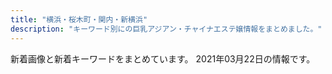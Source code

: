 ```yaml
---
title: "横浜・桜木町・関内・新横浜"
description: "キーワード別にの巨乳アジアン・チャイナエステ嬢情報をまとめました。"
---
```


新着画像と新着キーワードをまとめています。
2021年03月22日の情報です。

<DmmAffiliateIns />
<KeywordTable
  shops={
    [
    {
        "name": "\u30de\u30a4\u30de\u30ea\u30e4",
        "station": "JR\u65b0\u6a2a\u6d5c\u99c5",
        "url": "http://r-relax.info/",
        "img_links": [
            "http://r-relax.info/images/info_09.jpg",
            "http://r-relax.info/girl/05a.jpg",
            "http://r-relax.info/images/index_18.jpg",
            "http://r-relax.info/girl/03a.jpg",
            "http://r-relax.info/images/index_17.jpg",
            "http://r-relax.info/images/rec_09.jpg",
            "http://r-relax.info/girl/01.jpg",
            "http://r-relax.info/images/r03.jpg",
            "http://r-relax.info/images/staff_09.jpg",
            "http://r-relax.info/images/r04.jpg",
            "http://r-relax.info/girl/04.jpg",
            "http://r-relax.info/images/index_07.jpg",
            "http://r-relax.info/images/index_13.jpg",
            "http://r-relax.info/girl/01a.jpg",
            "http://r-relax.info/girl/00.jpg",
            "http://r-relax.info/images/rec.jpg",
            "http://r-relax.info/images/index_01.jpg",
            "http://r-relax.info/images/index_05.jpg",
            "http://r-relax.info/girl/02.jpg",
            "http://r-relax.info/images/index_06.jpg",
            "http://r-relax.info/girl/05.jpg",
            "http://r-relax.info/images/r05.jpg",
            "http://r-relax.info/girl/02a.jpg",
            "http://r-relax.info/images/index_04.jpg",
            "http://r-relax.info/girl/04a.jpg",
            "http://r-relax.info/images/sub_12.jpg",
            "http://r-relax.info/images/sys_09.jpg",
            "http://r-relax.info/images/index_03.jpg",
            "http://r-relax.info/images/r06.jpg",
            "http://r-relax.info/girl/03.jpg",
            "http://r-relax.info/images/info.jpg",
            "http://r-relax.info/images/index_12.jpg",
            "http://r-relax.info/images/index_02.jpg",
            "http://r-relax.info/images/r01.jpg",
            "http://r-relax.info/images/r02.jpg",
            "http://r-relax.info/girl/09.jpg"
        ],
        "keywords": {}
    },
    {
        "name": "\u7d62\u9999\uff5e\u30a2\u30e4\u30ab\uff5e",
        "station": "JR\u685c\u6728\u753a\u99c5\u53571\u51fa\u53e3",
        "url": "http://www.est-aya.work/",
        "keywords": {},
        "img_links": [
            "http://www.est-aya.work/images/11.jpg",
            "http://www.est-aya.work/img/miku1.jpg",
            "http://www.est-aya.work/images/head.jpg",
            "http://www.est-aya.work/images/8.jpg",
            "http://www.est-aya.work/img/ayumi1.jpg",
            "http://www.est-aya.work/images/rec2.jpg",
            "http://www.est-aya.work/images/2.jpg",
            "http://www.est-aya.work/images/interior_t.jpg",
            "http://www.est-aya.work/images/staff_t.jpg",
            "http://www.est-aya.work/img/mika1.jpg",
            "http://www.est-aya.work/img/mimi1.jpg",
            "http://www.est-aya.work/images/3.jpg",
            "http://www.est-aya.work/images/info.png",
            "http://www.est-aya.work/images/sys2.png",
            "http://www.est-aya.work/images/tel.jpg",
            "http://www.est-aya.work/images/ta.jpg",
            "http://www.est-aya.work/images/line.png",
            "http://www.est-aya.work/images/news.png",
            "http://www.est-aya.work/images/int2.png",
            "http://www.est-aya.work/images/sys1.png",
            "http://www.est-aya.work/images/int1.png",
            "http://www.est-aya.work/img/asuka1.jpg",
            "http://www.est-aya.work/images/mobile.jpg",
            "http://www.est-aya.work/images/sys3.png",
            "http://www.est-aya.work/images/9.jpg",
            "http://www.est-aya.work/images/rec1.png"
        ]
    },
    {
        "keywords": {
            "D": 12,
            "86": 4,
            "88": 1,
            "\u30bb\u30af\u30b7\u30fc": 1,
            "87": 8,
            "E": 1
        },
        "url": "http://www.lavender.esjoho.com/",
        "img_links": [
            "http://www.lavender.esjoho.com/sp/images/time.jpg",
            "http://www.lavender.esjoho.com/images/sys3.png",
            "http://www.lavender.esjoho.com/files/043.jpg",
            "http://www.lavender.esjoho.com/files/048.jpg",
            "http://www.lavender.esjoho.com/sp/images/staff_t.jpg",
            "http://www.lavender.esjoho.com/sp/images/footer.jpg",
            "http://www.lavender.esjoho.com/files/029.jpg",
            "http://www.lavender.esjoho.com/sp/images/news.jpg",
            "http://www.lavender.esjoho.com/images/news.jpg",
            "http://www.lavender.esjoho.com/images/rec2.png",
            "http://www.lavender.esjoho.com/sp/images/topgirl.jpg",
            "http://www.lavender.esjoho.com/images/int1.png",
            "http://www.lavender.esjoho.com/files/045.jpg",
            "http://www.lavender.esjoho.com/images/staff_t.png",
            "http://www.lavender.esjoho.com/sp/images/interior_t.jpg",
            "http://www.lavender.esjoho.com/files/044.jpg",
            "http://www.lavender.esjoho.com/files/024.jpg",
            "http://www.lavender.esjoho.com/images/ta.jpg",
            "http://www.lavender.esjoho.com/sp/images/newsb.jpg",
            "http://www.lavender.esjoho.com/files/039.jpg",
            "http://www.lavender.esjoho.com/files/038.jpg",
            "http://www.lavender.esjoho.com/files/016.jpg",
            "http://www.lavender.esjoho.com/images/sys2.png",
            "http://www.lavender.esjoho.com/sp/images/top.jpg",
            "http://www.lavender.esjoho.com/images/int2.png",
            "http://www.lavender.esjoho.com/images/line.png",
            "http://www.lavender.esjoho.com/images/sm.jpg",
            "http://www.lavender.esjoho.com/files/049.jpg",
            "http://www.lavender.esjoho.com/sp/images/pc.jpg",
            "http://www.lavender.esjoho.com/files/047.jpg",
            "http://www.lavender.esjoho.com/files/032.jpg",
            "http://www.lavender.esjoho.com/images/interior_t.png",
            "http://www.lavender.esjoho.com/sp/images/head.jpg",
            "http://www.lavender.esjoho.com/sp/menu/top.jpg",
            "http://www.lavender.esjoho.com/sp/menu/staff.jpg",
            "http://www.lavender.esjoho.com/images/link_t.png",
            "http://www.lavender.esjoho.com/sp/menu/interior.jpg",
            "http://www.lavender.esjoho.com/files/019.jpg",
            "http://www.lavender.esjoho.com/images/head.jpg",
            "http://www.lavender.esjoho.com/images/concept.jpg",
            "http://www.lavender.esjoho.com/images/mobile.jpg",
            "http://www.lavender.esjoho.com/images/rec1.png",
            "http://www.lavender.esjoho.com/sp/images/tel.jpg"
        ],
        "station": "JR\u6771\u795e\u5948\u5ddd\u99c5\u897f\u53e3",
        "name": "\u672a\u6765"
    },
    {
        "img_links": [],
        "url": "http://seirakuen.est.cm/",
        "name": "\u8056\u697d\u5712",
        "station": "JR\u95a2\u5185\u99c5\u5357\u53e3",
        "keywords": {}
    },
    {
        "img_links": [
            "http://www.ipuyvyta.xyz/uploads/200103/1-2001031G043127.jpg",
            "http://www.ipuyvyta.xyz/uploads/201113/1-2011131412332R.jpg",
            "http://www.ipuyvyta.xyz/uploads/201117/1-20111G24541418.jpg",
            "http://www.ipuyvyta.xyz/uploads/190522/1-1Z52215030T15.jpg",
            "http://www.ipuyvyta.xyz/uploads/200324/1-20032415352ab.jpg",
            "http://www.ipuyvyta.xyz/uploads/210128/1-21012Q3504A53.jpg",
            "http://www.ipuyvyta.xyz/uploads/201016/1-201016155304955.jpg",
            "http://www.ipuyvyta.xyz/picture/room1.jpg",
            "http://www.ipuyvyta.xyz/uploads/210128/1-21012Q351103P.jpg",
            "http://www.ipuyvyta.xyz/uploads/201117/1-20111G24513940.jpg",
            "http://www.ipuyvyta.xyz/picture/s_pick.png",
            "http://www.ipuyvyta.xyz/picture/mobile.jpg",
            "http://www.ipuyvyta.xyz/uploads/200527/1-20052G310025O.jpg",
            "http://www.ipuyvyta.xyz/uploads/190806/1-1ZP61F113Z0.jpg",
            "http://www.ipuyvyta.xyz/picture/s_news.png",
            "http://www.ipuyvyta.xyz/uploads/200103/1-2001031G131213.jpg",
            "http://www.ipuyvyta.xyz/uploads/200103/1-2001031G10c34.jpg",
            "http://www.ipuyvyta.xyz/picture/relax.jpg",
            "http://www.ipuyvyta.xyz/picture/room3.jpg",
            "http://www.ipuyvyta.xyz/picture/s1.jpg",
            "http://www.ipuyvyta.xyz/uploads/201113/1-2011131413242P.jpg",
            "http://www.ipuyvyta.xyz/picture/top.png",
            "http://www.ipuyvyta.xyz/picture/room4.jpg",
            "http://www.ipuyvyta.xyz/uploads/200527/1-20052G30953430.jpg",
            "http://www.ipuyvyta.xyz/uploads/201016/1-201016155320S7.jpg",
            "http://www.ipuyvyta.xyz/picture/s3.jpg",
            "http://www.ipuyvyta.xyz/uploads/200324/1-200324153552608.jpg",
            "http://www.ipuyvyta.xyz/uploads/190705/1-1ZF5141109322.jpg",
            "http://www.ipuyvyta.xyz/picture/room2.jpg",
            "http://www.ipuyvyta.xyz/picture/s_staff.jpg"
        ],
        "keywords": {
            "C": 7,
            "82": 7,
            "85": 1,
            "86": 1,
            "D": 2
        },
        "station": "JR\u6771\u795e\u5948\u5ddd\u99c5\u897f\u53e3",
        "name": "\u7652\u3057\u306e\u697d\u5712",
        "url": "http://www.ipuyvyta.xyz/"
    },
    {
        "url": "http://www.sh-riraku113.xyz/",
        "station": "JR\u6771\u795e\u5948\u5ddd\u99c5",
        "img_links": [
            "http://www.sh-riraku113.xyz/static/picture/top.png",
            "http://www.sh-riraku113.xyz/static/picture/tit-new.png",
            "http://www.sh-riraku113.xyz/static/picture/info.png",
            "http://www.sh-riraku113.xyz/static/picture/room1.png",
            "http://www.sh-riraku113.xyz/static/picture/room2.png",
            "http://www.sh-riraku113.xyz/static/picture/tit-gat.png",
            "http://www.sh-riraku113.xyz/static/picture/room4.png",
            "http://www.sh-riraku113.xyz/static/picture/tite-staff.png",
            "http://www.sh-riraku113.xyz/uploads/201005/1-201005161513F8.jpg",
            "http://www.sh-riraku113.xyz/uploads/201005/1-201005161500127.jpg",
            "http://www.sh-riraku113.xyz/static/picture/infor.png",
            "http://www.sh-riraku113.xyz/uploads/201005/1-201005161544K5.jpg",
            "http://www.sh-riraku113.xyz/uploads/201005/1-2010051615301I.jpg",
            "http://www.sh-riraku113.xyz/static/picture/tit-infor.png",
            "http://www.sh-riraku113.xyz/static/picture/room3.png",
            "http://www.sh-riraku113.xyz/static/picture/tit-pick.png"
        ],
        "name": "\u30ec\u30a4\u30f3\u30dc\u30fc\u8679",
        "keywords": {
            "C": 14
        }
    },
    {
        "station": "\u30bb\u30f3\u30bf\u30fc\u5317\u99c5",
        "url": "http://xn--vckg5a5c7c8c1czd.xyz/",
        "img_links": [
            "http://xn--vckg5a5c7c8c1czd.xyz/img/cg09.png",
            "http://xn--vckg5a5c7c8c1czd.xyz/img/no.png",
            "http://xn--vckg5a5c7c8c1czd.xyz/img/cg05.png",
            "http://xn--vckg5a5c7c8c1czd.xyz/img/nav-005.png",
            "http://xn--vckg5a5c7c8c1czd.xyz/img/a4.jpg",
            "http://xn--vckg5a5c7c8c1czd.xyz/img/a3.jpg",
            "http://xn--vckg5a5c7c8c1czd.xyz/img/cg01.png",
            "http://xn--vckg5a5c7c8c1czd.xyz/img/a2.jpg",
            "http://xn--vckg5a5c7c8c1czd.xyz/img/nav-001.png",
            "http://xn--vckg5a5c7c8c1czd.xyz/img/a1.jpg",
            "http://xn--vckg5a5c7c8c1czd.xyz/img/tel.png",
            "http://xn--vckg5a5c7c8c1czd.xyz/img/cg08.png",
            "http://xn--vckg5a5c7c8c1czd.xyz/img/nav-006.png",
            "http://xn--vckg5a5c7c8c1czd.xyz/img/cg07.png",
            "http://xn--vckg5a5c7c8c1czd.xyz/img/nav-003.png",
            "http://xn--vckg5a5c7c8c1czd.xyz/img/cg03.png",
            "http://xn--vckg5a5c7c8c1czd.xyz/img/nav-002.png",
            "http://xn--vckg5a5c7c8c1czd.xyz/img/cg02.png",
            "http://xn--vckg5a5c7c8c1czd.xyz/img/top01.png",
            "http://xn--vckg5a5c7c8c1czd.xyz/img/nav-004.png",
            "http://xn--vckg5a5c7c8c1czd.xyz/img/cg06.png",
            "http://xn--vckg5a5c7c8c1czd.xyz/img/a5.jpg",
            "http://xn--vckg5a5c7c8c1czd.xyz/img/a6.jpg"
        ],
        "name": "\u30a2\u30ed\u30de\u30db\u30fc\u30e0",
        "keywords": {}
    },
    {
        "url": "http://www.relax-colorful.com/",
        "station": "JR\u95a2\u5185\u99c5\u5317\u53e3",
        "img_links": [
            "http://www.relax-colorful.com/images/bjs3.jpg",
            "http://www.relax-colorful.com/files/082-03.jpg",
            "http://www.relax-colorful.com/files/077-03.jpg",
            "http://www.relax-colorful.com/files/055-03.jpg",
            "http://www.relax-colorful.com/images/staff1.jpg",
            "http://www.relax-colorful.com/files/073-02.jpg",
            "http://www.relax-colorful.com/files/067-03.jpg",
            "http://www.relax-colorful.com/images/news1.jpg",
            "http://www.relax-colorful.com/files/040-02.jpg",
            "http://www.relax-colorful.com/files/080-02.jpg",
            "http://www.relax-colorful.com/files/091.jpg",
            "http://www.relax-colorful.com/files/055.jpg",
            "http://www.relax-colorful.com/files/060-03.jpg",
            "http://www.relax-colorful.com/files/069-02.jpg",
            "http://www.relax-colorful.com/files/087.jpg",
            "http://www.relax-colorful.com/files/040-03.jpg",
            "http://www.relax-colorful.com/files/087-03.jpg",
            "http://www.relax-colorful.com/images/mobile.jpg",
            "http://www.relax-colorful.com/images/pick.jpg",
            "http://www.relax-colorful.com/images/girl_bt.jpg",
            "http://www.relax-colorful.com/files/077-02.jpg",
            "http://www.relax-colorful.com/files/089-03.jpg",
            "http://www.relax-colorful.com/files/091-02.jpg",
            "http://www.relax-colorful.com/files/060-02.jpg",
            "http://www.relax-colorful.com/files/093.jpg",
            "http://www.relax-colorful.com/files/040.jpg",
            "http://www.relax-colorful.com/files/089-02.jpg",
            "http://www.relax-colorful.com/files/055-02.jpg",
            "http://www.relax-colorful.com/files/069.jpg",
            "http://www.relax-colorful.com/files/090.jpg",
            "http://www.relax-colorful.com/files/091-03.jpg",
            "http://www.relax-colorful.com/files/073.jpg",
            "http://www.relax-colorful.com/files/053-03.jpg",
            "http://www.relax-colorful.com/files/093-02.jpg",
            "http://www.relax-colorful.com/files/089.jpg",
            "http://www.relax-colorful.com/files/069-03.jpg",
            "http://www.relax-colorful.com/files/092-03.jpg",
            "http://www.relax-colorful.com/files/092.jpg",
            "http://www.relax-colorful.com/files/067.jpg",
            "http://www.relax-colorful.com/files/087-02.jpg",
            "http://www.relax-colorful.com/files/090-03.jpg",
            "http://www.relax-colorful.com/images/att.jpg",
            "http://www.relax-colorful.com/images/staff1b.jpg",
            "http://www.relax-colorful.com/files/090-02.jpg",
            "http://www.relax-colorful.com/images/koko_200x40.png",
            "http://www.relax-colorful.com/files/082-02.jpg",
            "http://www.relax-colorful.com/images/backlist.jpg",
            "http://www.relax-colorful.com/files/082.jpg",
            "http://www.relax-colorful.com/files/060.jpg",
            "http://www.relax-colorful.com/images/top.jpg",
            "http://www.relax-colorful.com/images/staff1a.jpg",
            "http://www.relax-colorful.com/files/067-02.jpg",
            "http://www.relax-colorful.com/files/092-02.jpg",
            "http://www.relax-colorful.com/files/093-03.jpg",
            "http://www.relax-colorful.com/files/053-02.jpg",
            "http://www.relax-colorful.com/images/news2.jpg",
            "http://www.relax-colorful.com/images/staff_line.jpg",
            "http://www.relax-colorful.com/files/053.jpg",
            "http://www.relax-colorful.com/files/080.jpg",
            "http://www.relax-colorful.com/files/077.jpg",
            "http://www.relax-colorful.com/files/080-03.jpg",
            "http://www.relax-colorful.com/files/073-03.jpg",
            "http://www.relax-colorful.com/images/news.jpg"
        ],
        "name": "Colorful\uff5e\u30ab\u30e9\u30d5\u30eb\uff5e",
        "keywords": {
            "87": 30,
            "C": 38,
            "85": 3,
            "D": 39,
            "86": 15
        }
    },
    {
        "img_links": [],
        "station": "JR\u6771\u795e\u5948\u5ddd\u99c5\u897f\u53e3",
        "url": "http://raimu.ests.jp/",
        "keywords": {},
        "name": "\u6765\u5922\uff5e\u30e9\u30a4\u30e0\uff5e"
    },
    {
        "keywords": {
            "87": 12,
            "D": 16,
            "86": 4
        },
        "name": "\u30c9\u30ad\u30c9\u30ad\u30cf\u30cb\u30fc",
        "img_links": [
            "http://www.dokidoki.iesjp.com/files/001.jpg",
            "http://www.dokidoki.iesjp.com/photo_news/upimg/404596025f3e29a25e_1.jpg",
            "http://www.dokidoki.iesjp.com/files/003.jpg",
            "http://www.dokidoki.iesjp.com/photo_news/upimg/52590602a0e1f6175b_0.jpg",
            "http://www.dokidoki.iesjp.com/files/005.jpg",
            "http://www.dokidoki.iesjp.com/files/006.jpg",
            "http://www.dokidoki.iesjp.com/photo_news/upimg/85753603ca2b9304f2_1.jpg"
        ],
        "url": "http://www.dokidoki.iesjp.com/",
        "station": "JR\u6771\u795e\u5948\u5ddd\u99c5\u897f\u53e3"
    },
    {
        "img_links": [
            "http://www.cherry.relaxmens.com/images/rsubt5.png",
            "http://www.cherry.relaxmens.com/photo_news/upimg/609926040858675047_1.jpg",
            "http://www.cherry.relaxmens.com/images/rsubt3.png",
            "http://www.cherry.relaxmens.com/files/004.jpg",
            "http://www.cherry.relaxmens.com/files/002.jpg",
            "http://www.cherry.relaxmens.com/photo_news/upimg/609926040858675047_0.jpg",
            "http://www.cherry.relaxmens.com/images/m5.jpg",
            "http://www.cherry.relaxmens.com/images/m2.jpg",
            "http://www.cherry.relaxmens.com/files/003.jpg",
            "http://www.cherry.relaxmens.com/images/m1.jpg",
            "http://www.cherry.relaxmens.com/images/rsubt1.png",
            "http://www.cherry.relaxmens.com/images/m4.jpg",
            "http://www.cherry.relaxmens.com/images/rsubt4.png",
            "http://www.cherry.relaxmens.com/images/b-online.png",
            "http://www.cherry.relaxmens.com/images/b-tel.png",
            "http://www.cherry.relaxmens.com/images/slider-img001.jpg",
            "http://www.cherry.relaxmens.com/files/006.jpg",
            "http://www.cherry.relaxmens.com/images/m3.jpg",
            "http://www.cherry.relaxmens.com/images/rsubt2.png",
            "http://www.cherry.relaxmens.com/images/rsubt6.png",
            "http://www.cherry.relaxmens.com/images/rsubt7.png",
            "http://www.cherry.relaxmens.com/images/m6.jpg",
            "http://www.cherry.relaxmens.com/images/slider-img002.jpg",
            "http://www.cherry.relaxmens.com/files/005.jpg",
            "http://www.cherry.relaxmens.com/files/001.jpg"
        ],
        "station": "JR\u6a2a\u6d5c\u99c5\u5317\u897f\u53e3",
        "name": "\u685c\u6843\uff5e\u3055\u304f\u3089\u3093\u307c\uff5e",
        "keywords": {
            "88": 16,
            "D": 40,
            "86": 8,
            "87": 24,
            "C": 8
        },
        "url": "http://www.cherry.relaxmens.com/"
    },
    {
        "img_links": [
            "https://neko.iest.info/images/room1.jpg",
            "https://neko.iest.info/images/s3.jpg",
            "https://neko.iest.info/images/info.jpg",
            "https://neko.iest.info/images/room4.jpg",
            "https://neko.iest.info/photos/sites/42/2021/03/2021030306114397.jpg",
            "https://neko.iest.info/images/s_staff.jpg",
            "https://neko.iest.info/images/room3.jpg",
            "https://neko.iest.info/photos/sites/42/2020/11/2020111803082379.jpg",
            "https://neko.iest.info/images/mobile.jpg",
            "https://neko.iest.info/photos/sites/42/2020/09/2020092903532220.jpg",
            "https://neko.iest.info/photos/sites/42/2020/10/2020101002283598.jpg",
            "https://neko.iest.info/photos/sites/42/2020/09/2020092903532145.jpg",
            "https://neko.iest.info/photos/sites/42/2020/09/2020092903532287.jpg",
            "https://neko.iest.info/photos/sites/42/2021/02/2021022105381432.jpg",
            "https://neko.iest.info/images/s1.jpg",
            "https://neko.iest.info/photos/sites/42/2020/10/2020101208591894.jpg",
            "https://neko.iest.info/photos/sites/42/2020/09/2020092903532212.jpg",
            "https://neko.iest.info/images/top.png",
            "https://neko.iest.info/photos/sites/42/2020/12/2020122005092087.jpg",
            "https://neko.iest.info/images/room2.jpg",
            "https://neko.iest.info/images/s_pick.png",
            "https://neko.iest.info/images/s_news.png",
            "https://neko.iest.info/images/relax.jpg",
            "https://neko.iest.info/images/line02.jpg"
        ],
        "name": "\u53ef\u611b\u3044\u732b",
        "station": "JR\u6a2a\u6d5c\u99c5\u897f\u53e3",
        "keywords": {
            "84": 11,
            "85": 77,
            "E": 11,
            "D": 88,
            "C": 11,
            "86": 11,
            "87": 11
        },
        "url": "https://neko.iest.info/"
    },
    {
        "station": "JR\u95a2\u5185\u99c5\u5317\u53e3",
        "url": "http://e-yozakura.xyz/",
        "name": "\u591c\u685c\uff5e\u3088\u3056\u304f\u3089\uff5e",
        "img_links": [
            "http://e-yozakura.xyz/images/yuk.jpg",
            "http://e-yozakura.xyz/images/r1.jpg",
            "http://e-yozakura.xyz/images/tite-staff.jpg",
            "http://e-yozakura.xyz/images/ai.jpg",
            "http://e-yozakura.xyz/images/12.jpg",
            "http://e-yozakura.xyz/images/slide3.png",
            "http://e-yozakura.xyz/images/mobile.png",
            "http://e-yozakura.xyz/images/t.jpg",
            "http://e-yozakura.xyz/images/top.jpg",
            "http://e-yozakura.xyz/images/bj_01.jpg",
            "http://e-yozakura.xyz/images/r5.jpg",
            "http://e-yozakura.xyz/images/g0.jpg",
            "http://e-yozakura.xyz/images/r6.jpg",
            "http://e-yozakura.xyz/images/r3.jpg",
            "http://e-yozakura.xyz/images/news01.png",
            "http://e-yozakura.xyz/images/bj_03.jpg",
            "http://e-yozakura.xyz/images/m1.jpg",
            "http://e-yozakura.xyz/images/yuka.jpg",
            "http://e-yozakura.xyz/images/g4.jpg",
            "http://e-yozakura.xyz/images/g1.jpg",
            "http://e-yozakura.xyz/images/r7.jpg",
            "http://e-yozakura.xyz/images/g8.jpg",
            "http://e-yozakura.xyz/images/hua.jpg",
            "http://e-yozakura.xyz/images/ll.jpg",
            "http://e-yozakura.xyz/images/hh.jpg",
            "http://e-yozakura.xyz/images/g5.jpg",
            "http://e-yozakura.xyz/images/htm.jpg",
            "http://e-yozakura.xyz/images/g2.jpg",
            "http://e-yozakura.xyz/images/r4.jpg",
            "http://e-yozakura.xyz/images/g9.jpg",
            "http://e-yozakura.xyz/images/news03.png",
            "http://e-yozakura.xyz/images/r2.jpg",
            "http://e-yozakura.xyz/images/r8.jpg",
            "http://e-yozakura.xyz/images/sa.jpg",
            "http://e-yozakura.xyz/images/slide2.png",
            "http://e-yozakura.xyz/images/slide1.png"
        ],
        "keywords": {}
    },
    {
        "keywords": {
            "88": 1,
            "87": 1,
            "86": 1,
            "D": 2,
            "84": 1,
            "E": 2,
            "C": 15
        },
        "name": "\u7652\u3057\u306e\u5929\u4f7f",
        "url": "http://iyashi-tenshi.work/",
        "station": "JR\u4e2d\u5c71\u99c5\u5317\u53e3",
        "img_links": [
            "http://iyashi-tenshi.work/img/sta12.jpg",
            "http://iyashi-tenshi.work/i/img/acc-4.png",
            "http://iyashi-tenshi.work/i/img/sta11.jpg",
            "http://iyashi-tenshi.work/img/bottom.png",
            "http://iyashi-tenshi.work/i/img/r4.jpg",
            "http://iyashi-tenshi.work/i/img/st10.jpg",
            "http://iyashi-tenshi.work/i/img/acc-2.png",
            "http://iyashi-tenshi.work/img/head.png",
            "http://iyashi-tenshi.work/img/IMG_17480.jpg",
            "http://iyashi-tenshi.work/i/img/sta10.jpg",
            "http://iyashi-tenshi.work/i/img/acc-1.jpg",
            "http://iyashi-tenshi.work/img/st13.jpg",
            "http://iyashi-tenshi.work/img/nos.jpg",
            "http://iyashi-tenshi.work/i/img/sta12.jpg",
            "http://iyashi-tenshi.work/img/c1.jpg",
            "http://iyashi-tenshi.work/img/st12.jpg",
            "http://iyashi-tenshi.work/i/img/acc-5.jpg",
            "http://iyashi-tenshi.work/img/IMG_1709.jpg",
            "http://iyashi-tenshi.work/i/img/r1.jpg",
            "http://iyashi-tenshi.work/img/st10.jpg",
            "http://iyashi-tenshi.work/img/sta13.jpg",
            "http://iyashi-tenshi.work/img/IMG_17410.jpg",
            "http://iyashi-tenshi.work/i/img/r5.jpg",
            "http://iyashi-tenshi.work/img/sta11.jpg",
            "http://iyashi-tenshi.work/img/st11.jpg",
            "http://iyashi-tenshi.work/img/mo.png",
            "http://iyashi-tenshi.work/img/sta10.jpg",
            "http://iyashi-tenshi.work/i/img/r3.jpg",
            "http://iyashi-tenshi.work/i/img/r2.jpg",
            "http://iyashi-tenshi.work/i/img/acc-3.png",
            "http://iyashi-tenshi.work/i/img/sta13.jpg"
        ]
    },
    {
        "name": "37\u2103",
        "keywords": {
            "D": 10
        },
        "station": "\u30bb\u30f3\u30bf\u30fc\u5317\u99c5",
        "img_links": [
            "http://massage-esthe.blue/img/a2.jpg",
            "http://massage-esthe.blue/img/st6.jpg",
            "http://massage-esthe.blue/img/sta3.jpg",
            "http://massage-esthe.blue/img/bb.png",
            "http://massage-esthe.blue/img/st5.jpg",
            "http://massage-esthe.blue/img/st10.jpg",
            "http://massage-esthe.blue/img/st1.jpg",
            "http://massage-esthe.blue/img/sta8.jpg",
            "http://massage-esthe.blue/img/stal.png",
            "http://massage-esthe.blue/img/st9.jpg",
            "http://massage-esthe.blue/img/r4.jpg",
            "http://massage-esthe.blue/img/stat.jpg",
            "http://massage-esthe.blue/img/st8.jpg",
            "http://massage-esthe.blue/img/root.jpg",
            "http://massage-esthe.blue/img/syst.jpg",
            "http://massage-esthe.blue/img/r1.jpg",
            "http://massage-esthe.blue/img/no.png",
            "http://massage-esthe.blue/img/sta2.jpg",
            "http://massage-esthe.blue/img/st12.jpg",
            "http://massage-esthe.blue/img/top.jpg",
            "http://massage-esthe.blue/img/r3.jpg",
            "http://massage-esthe.blue/img/rect.jpg",
            "http://massage-esthe.blue/img/sta10.jpg",
            "http://massage-esthe.blue/img/a5.jpg",
            "http://massage-esthe.blue/img/st3.jpg",
            "http://massage-esthe.blue/img/a4.jpg",
            "http://massage-esthe.blue/img/r2.jpg",
            "http://massage-esthe.blue/img/lint.jpg",
            "http://massage-esthe.blue/img/sta12.jpg",
            "http://massage-esthe.blue/img/acct.jpg",
            "http://massage-esthe.blue/img/a1.jpg",
            "http://massage-esthe.blue/img/fla.jpg",
            "http://massage-esthe.blue/img/a3.jpg",
            "http://massage-esthe.blue/img/a6.jpg",
            "http://massage-esthe.blue/img/sta1.jpg",
            "http://massage-esthe.blue/img/sta5.jpg",
            "http://massage-esthe.blue/img/sta6.jpg",
            "http://massage-esthe.blue/img/st11.jpg",
            "http://massage-esthe.blue/img/st2.jpg"
        ],
        "url": "http://massage-esthe.blue/"
    },
    {
        "keywords": {
            "87": 54,
            "\u30bb\u30af\u30b7\u30fc": 1,
            "D": 54
        },
        "station": "JR\u6771\u795e\u5948\u5ddd\u99c5\u897f\u53e3",
        "name": "\u3059\u3054\u3044\u7652\u3057",
        "url": "http://www.sugoi.mensest.com/",
        "img_links": [
            "http://www.sugoi.mensest.com/photo_news/upimg/732276045ad564be0e_0.jpg",
            "http://www.sugoi.mensest.com/files/015-03.jpg",
            "http://www.sugoi.mensest.com/files/012-02.jpg",
            "http://www.sugoi.mensest.com/photo_news/upimg/140376020e61bbf2e0_0.jpg",
            "http://www.sugoi.mensest.com/files/007.jpg",
            "http://www.sugoi.mensest.com/files/010.jpg",
            "http://www.sugoi.mensest.com/files/006-03.jpg",
            "http://www.sugoi.mensest.com/files/009.jpg",
            "http://www.sugoi.mensest.com/photo_news/upimg/9319560432ee0b7d64_0.jpg",
            "http://www.sugoi.mensest.com/images/sp_top.jpg",
            "http://www.sugoi.mensest.com/files/006.jpg",
            "http://www.sugoi.mensest.com/files/015.jpg",
            "http://www.sugoi.mensest.com/images/tit_therapist.png",
            "http://www.sugoi.mensest.com/files/014-02.jpg",
            "http://www.sugoi.mensest.com/images/top.jpg",
            "http://www.sugoi.mensest.com/files/011.jpg",
            "http://www.sugoi.mensest.com/files/011-02.jpg",
            "http://www.sugoi.mensest.com/files/006-02.jpg",
            "http://www.sugoi.mensest.com/files/010-03.jpg",
            "http://www.sugoi.mensest.com/files/012-03.jpg",
            "http://www.sugoi.mensest.com/files/016.jpg",
            "http://www.sugoi.mensest.com/images/img_tel.png",
            "http://www.sugoi.mensest.com/images/sp_tit_therapist.png",
            "http://www.sugoi.mensest.com/files/015-02.jpg",
            "http://www.sugoi.mensest.com/files/009-02.jpg",
            "http://www.sugoi.mensest.com/files/012.jpg",
            "http://www.sugoi.mensest.com/files/014-03.jpg",
            "http://www.sugoi.mensest.com/files/016-02.jpg",
            "http://www.sugoi.mensest.com/images/tit_new.png",
            "http://www.sugoi.mensest.com/photo_news/upimg/2771460542df7008be_0.jpg",
            "http://www.sugoi.mensest.com/files/007-03.jpg",
            "http://www.sugoi.mensest.com/files/011-03.jpg",
            "http://www.sugoi.mensest.com/images/sp_tit_new.png",
            "http://www.sugoi.mensest.com/files/014.jpg",
            "http://www.sugoi.mensest.com/images/maining.jpg",
            "http://www.sugoi.mensest.com/files/009-03.jpg",
            "http://www.sugoi.mensest.com/files/007-02.jpg",
            "http://www.sugoi.mensest.com/files/016-03.jpg",
            "http://www.sugoi.mensest.com/files/010-02.jpg"
        ]
    },
    {
        "keywords": {
            "94": 1,
            "C": 3,
            "90": 2,
            "87": 1,
            "89": 1,
            "88": 1,
            "E": 2
        },
        "url": "http://girl.me-es.com/",
        "name": "\u30e9\u30c3\u30ad\u30fc\u30ac\u30fc\u30eb",
        "station": "JR\u95a2\u5185\u99c5\u5317\u53e3",
        "img_links": [
            "http://girl.me-es.com/images/index_12.jpg",
            "http://girl.me-es.com/images/01.jpg",
            "http://girl.me-es.com/images/index_08.jpg",
            "http://girl.me-es.com/images/info.jpg",
            "http://girl.me-es.com/images/index_17.jpg",
            "http://girl.me-es.com/images/index_19.jpg",
            "http://girl.me-es.com/girl/00.jpg",
            "http://girl.me-es.com/images/index_05.jpg",
            "http://girl.me-es.com/images/index_14.jpg",
            "http://girl.me-es.com/girl/01.jpg",
            "http://girl.me-es.com/images/rec.jpg",
            "http://girl.me-es.com/girl/06.jpg",
            "http://girl.me-es.com/images/index_01.jpg",
            "http://girl.me-es.com/images/staff_10.jpg",
            "http://girl.me-es.com/images/index_13.jpg",
            "http://girl.me-es.com/images/02.jpg",
            "http://girl.me-es.com/images/info_10.jpg",
            "http://girl.me-es.com/girl/04.jpg",
            "http://girl.me-es.com/images/index_03.jpg",
            "http://girl.me-es.com/girl/05.jpg",
            "http://girl.me-es.com/girl/05a.jpg",
            "http://girl.me-es.com/images/index_04.jpg",
            "http://girl.me-es.com/images/index_15.jpg",
            "http://girl.me-es.com/images/index_07.jpg",
            "http://girl.me-es.com/images/index_06.jpg",
            "http://girl.me-es.com/images/index_10.jpg",
            "http://girl.me-es.com/girl/01a.jpg",
            "http://girl.me-es.com/images/index_09.jpg",
            "http://girl.me-es.com/images/index_21.jpg",
            "http://girl.me-es.com/images/rec_10.jpg",
            "http://girl.me-es.com/girl/03.jpg",
            "http://girl.me-es.com/girl/02.jpg"
        ]
    },
    {
        "station": "JR\u65b0\u6a2a\u6d5c\u99c5\u5317\u53e3",
        "url": "http://koukoku.xyz/come/",
        "img_links": [
            "http://koukoku.xyz/come/css/nav/nav-001.jpg",
            "http://koukoku.xyz/come/css/nav/nav-005.jpg",
            "http://koukoku.xyz/come/css/nav/nav-006.jpg",
            "http://koukoku.xyz/come/css/osusume001.png",
            "http://koukoku.xyz/come/css/top03.png",
            "http://koukoku.xyz/come/css/head.jpg",
            "http://koukoku.xyz/come/css/staff/staff01.png",
            "http://koukoku.xyz/come/css/top02.jpg",
            "http://koukoku.xyz/come/css/staff/staff03-a.png",
            "http://koukoku.xyz/come/css/nav/nav-002.jpg",
            "http://koukoku.xyz/come/css/staff/staff02.png",
            "http://koukoku.xyz/come/css/nav/nav-004.jpg",
            "http://koukoku.xyz/come/css/staff/staff03.png",
            "http://koukoku.xyz/come/css/nav/nav-003.jpg",
            "http://koukoku.xyz/come/css/staff/staff02-a.png",
            "http://koukoku.xyz/come/css/c01.png",
            "http://koukoku.xyz/come/css/staff/staff01-a.png"
        ],
        "name": "Come Baby",
        "keywords": {
            "C": 1,
            "90": 1,
            "D": 1,
            "88": 1,
            "E": 1,
            "85": 1
        }
    },
    {
        "img_links": [
            "http://chacha-es.info/images/st/st_momo1.jpg",
            "http://chacha-es.info/images/st/st_riri1.jpg",
            "http://chacha-es.info/images/st/st_rina2.jpg",
            "http://chacha-es.info/images/st/st_yuki2.jpg",
            "http://chacha-es.info/images/st/st_yuki1.jpg",
            "http://chacha-es.info/images/st/st_emi2.jpg",
            "http://chacha-es.info/images/st/st_ai3.jpg",
            "http://chacha-es.info/images/st/st_risa1.jpg",
            "http://chacha-es.info/images/st/st_rina1.jpg",
            "http://chacha-es.info/images/st/st_emi1.jpg",
            "http://chacha-es.info/images/st/st_risa3.jpg",
            "http://chacha-es.info/images/s_staff.png",
            "http://chacha-es.info/images/st/st_risa2.jpg",
            "http://chacha-es.info/images/st/st_momo4.jpg",
            "http://chacha-es.info/images/line.jpg",
            "http://chacha-es.info/images/st/st_ai1.jpg",
            "http://chacha-es.info/images/st/st_rei1.jpg",
            "http://chacha-es.info/images/st/st_nana2.jpg",
            "http://chacha-es.info/images/st/st_momo2.jpg",
            "http://chacha-es.info/images/st/st_riri2.jpg",
            "http://chacha-es.info/images/top.png",
            "http://chacha-es.info/images/st/st_nana1.jpg",
            "http://chacha-es.info/images/st/st_yuki3.jpg",
            "http://chacha-es.info/images/st/st_mimi3.jpg",
            "http://chacha-es.info/images/link/mens-esthe2.png",
            "http://chacha-es.info/images/st/st_hana1.jpg",
            "http://chacha-es.info/images/st/st_momo3.jpg",
            "http://chacha-es.info/images/st/st_sakura.jpg",
            "http://chacha-es.info/images/st/st_ai2.jpg",
            "http://chacha-es.info/images/st/st_yuki4.jpg"
        ],
        "keywords": {
            "D": 3,
            "85": 2
        },
        "url": "http://chacha-es.info/",
        "name": "Moon\uff5e\u30e0\u30fc\u30f3\uff5e",
        "station": "JR\u6771\u795e\u5948\u5ddd\u99c5\u897f\u53e3"
    },
    {
        "img_links": [
            "http://www.love-you.work/staff/neko.jpg",
            "http://www.love-you.work/staff/yuri.jpg",
            "http://www.love-you.work/staff/rina.jpg",
            "http://www.love-you.work/staff/sayuri.jpg",
            "http://www.love-you.work/images/int2.png",
            "http://www.love-you.work/img/aya1.jpg",
            "http://www.love-you.work/img/neko1.jpg",
            "http://www.love-you.work/img/yui1.jpg",
            "http://www.love-you.work/images/staff_t.jpg",
            "http://www.love-you.work/staff/aya.jpg",
            "http://www.love-you.work/images/sys1.jpg",
            "http://www.love-you.work/images/interior_t.jpg",
            "http://www.love-you.work/images/sys2.jpg",
            "http://www.love-you.work/img/sayuri1.jpg",
            "http://www.love-you.work/images/head.jpg",
            "http://www.love-you.work/img/nana1.jpg",
            "http://www.love-you.work/images/rec2.jpg",
            "http://www.love-you.work/staff/kumi.jpg",
            "http://www.love-you.work/img/yuki1.jpg",
            "http://www.love-you.work/img/bb2.jpg",
            "http://www.love-you.work/img/kumi1.jpg",
            "http://www.love-you.work/images/tg.jpg",
            "http://www.love-you.work/img/bb1.jpg",
            "http://www.love-you.work/staff/nana.jpg",
            "http://www.love-you.work/img/bb3.jpg",
            "http://www.love-you.work/images/news.jpg",
            "http://www.love-you.work/images/int1.png",
            "http://www.love-you.work/staff/anna.jpg",
            "http://www.love-you.work/staff/yui.jpg",
            "http://www.love-you.work/img/yuri1.jpg",
            "http://www.love-you.work/img/kana1.jpg",
            "http://www.love-you.work/staff/bb.jpg",
            "http://www.love-you.work/staff/yuki.jpg",
            "http://www.love-you.work/img/rina1.jpg",
            "http://www.love-you.work/img/anna1.jpg",
            "http://www.love-you.work/images/sys3.png",
            "http://www.love-you.work/images/rec1.png",
            "http://www.love-you.work/staff/kana.jpg"
        ],
        "keywords": {
            "100": 13
        },
        "url": "http://www.love-you.work/",
        "station": "JR\u95a2\u5185\u99c5\u5317\u53e3",
        "name": "Love You"
    },
    {
        "keywords": {},
        "station": "\u685c\u6728\u753a\u99c5\u53572\u756a\u51fa\u53e3",
        "url": "https://www.shin-taipei-massage.com/",
        "name": "\u65b0\u53f0\u5317",
        "img_links": [
            "https://static.wixstatic.com/media/c0eb72_29440005177e4292a35d5e3cb219e218~mv2.png",
            "https://static.wixstatic.com/media/c0eb72_5abd6c30d02b4fdea8659795b145f5bb~mv2.jpg",
            "https://static.wixstatic.com/media/c0eb72_8725bcdefd1c4f90850e9178dd71fe41~mv2.png",
            "https://static.wixstatic.com/media/c0eb72_dacfc733e1494024a03e37b846316228~mv2.jpg",
            "https://static.wixstatic.com/media/c0eb72_cb951eeb551748fd86db834e86993788~mv2.jpg",
            "https://static.wixstatic.com/media/c0eb72_9d2693aac65943dbbba9a0a789268fe3~mv2.jpg",
            "https://static.wixstatic.com/media/c0eb72_2098c0903bfb434e9504fee2e018034a~mv2.jpg",
            "https://static.wixstatic.com/media/c0eb72_a5bf32f6fdb1491ca96c944502ab6bea~mv2.jpg",
            "https://static.wixstatic.com/media/c0eb72_e7c5d34e534f43078c5c439f45a3b4b7~mv2.jpg",
            "https://static.wixstatic.com/media/c0eb72_6659fe6c05bc4ecab5ea34e25baa33a7~mv2.jpg",
            "https://static.parastorage.com/services/linguist-flags/1.480.0/assets/flags/square/USA.png",
            "https://static.wixstatic.com/media/af7a8b002af842f8bab87691c1d8640f.jpg",
            "https://static.wixstatic.com/media/11062b_2042bb7351284f0f982e4787d37415e6f000.jpg",
            "https://static.wixstatic.com/media/c0eb72_20782149934c4a6d85543ab1c66cd198~mv2.png",
            "https://static.parastorage.com/services/linguist-flags/1.480.0/assets/flags/square/CHN.png",
            "https://static.wixstatic.com/media/c0eb72_5665a81d23b944ee9e86dce90624ce2c~mv2.jpg",
            "https://static.wixstatic.com/media/c0eb72_40ccc84ef10f4b8097b0f734c756c6ca~mv2.jpg",
            "https://static.wixstatic.com/media/c0eb72_8927f525542049b4a175526f2f5b36a4~mv2.png",
            "https://static.wixstatic.com/media/c0eb72_40820ead73a84600a3e5fd095c420086~mv2.png",
            "https://static.wixstatic.com/media/c0eb72_40b8be3ea7154ed7866854945091feff~mv2.jpg",
            "https://static.wixstatic.com/media/c0eb72_2b7a2752438d43208051a8e353a9dbd7~mv2.jpg",
            "https://static.wixstatic.com/media/035244_257ed5e146d64042bf444af357418e18~mv2.jpg",
            "https://static.wixstatic.com/media/11062b_62f0356712544a87b392417662c4658df000.jpg",
            "https://static.wixstatic.com/media/c0eb72_26944ceb94b94dc19131d91ac1511619~mv2.jpg",
            "https://static.parastorage.com/services/linguist-flags/1.480.0/assets/flags/square/JPN.png",
            "https://static.wixstatic.com/media/11062b_4b7c9a8e48334d5aad2fd274fddba3bc~mv2.jpg",
            "https://static.wixstatic.com/media/c0eb72_916975db7bc947768e06d7f7bf975af9~mv2.jpg",
            "https://static.wixstatic.com/media/11062b_808b40c463104f22943c284c625d31c3f000.jpg",
            "https://static.wixstatic.com/media/c0eb72_c3f92a65fa0a4e2da5949c9452de2af8~mv2.jpg",
            "https://static.wixstatic.com/media/c0eb72_1a119da1d01942b7a33671df6c2b1159~mv2_d_1600_1200_s_2.jpg"
        ]
    },
    {
        "url": "http://shirushi.me-es.com/",
        "keywords": {
            "D": 18,
            "89": 2,
            "86": 8,
            "85": 8
        },
        "station": "\u4f0a\u52e2\u4f50\u6728\u9577\u8005\u753a\u99c5",
        "img_links": [
            "http://shirushi.me-es.com/s/images/slider/1.jpg",
            "http://shirushi.me-es.com/s/uploads/04.jpg",
            "http://shirushi.me-es.com/s/uploads/05.jpg",
            "http://shirushi.me-es.com/images/sub_16.jpg",
            "http://shirushi.me-es.com/images/sub_19.jpg",
            "http://shirushi.me-es.com/s/image/nav_topics.png",
            "http://shirushi.me-es.com/images/index_01.jpg",
            "http://shirushi.me-es.com/s/images/slider/prev.png",
            "http://shirushi.me-es.com/s/uploads/03.jpg",
            "http://shirushi.me-es.com/images/index_08.jpg",
            "http://shirushi.me-es.com/s/images/slider/3.jpg",
            "http://shirushi.me-es.com/images/info.jpg",
            "http://shirushi.me-es.com/images/index_07.jpg",
            "http://shirushi.me-es.com/s/images/t3.jpg",
            "http://shirushi.me-es.com/images/index_20.jpg",
            "http://shirushi.me-es.com/s/images/t1.jpg",
            "http://shirushi.me-es.com/girl/03.jpg",
            "http://shirushi.me-es.com/s/image/nav_cast.png",
            "http://shirushi.me-es.com/images/tupian.jpg",
            "http://shirushi.me-es.com/images/rec.jpg",
            "http://shirushi.me-es.com/images/index_04.jpg",
            "http://shirushi.me-es.com/s/images/pc.png",
            "http://shirushi.me-es.com/images/01.jpg",
            "http://shirushi.me-es.com/s/image/nav_sys.png",
            "http://shirushi.me-es.com/images/index_05.jpg",
            "http://shirushi.me-es.com/images/index_11.jpg",
            "http://shirushi.me-es.com/images/sub_21.jpg",
            "http://shirushi.me-es.com/s/images/t2.jpg",
            "http://shirushi.me-es.com/images/index_16.jpg",
            "http://shirushi.me-es.com/s/uploads/01.jpg",
            "http://shirushi.me-es.com/s/image/nav_hotel.png",
            "http://shirushi.me-es.com/images/index_17.jpg",
            "http://shirushi.me-es.com/images/02.jpg",
            "http://shirushi.me-es.com/girl/01.jpg",
            "http://shirushi.me-es.com/images/index_18.jpg",
            "http://shirushi.me-es.com/s/images/slider/next.png",
            "http://shirushi.me-es.com/s/images/service_07.png",
            "http://shirushi.me-es.com/images/index_15.jpg",
            "http://shirushi.me-es.com/s/images/service_01.png",
            "http://shirushi.me-es.com/images/index_02.jpg",
            "http://shirushi.me-es.com/girl/02.jpg",
            "http://shirushi.me-es.com/images/index_23.jpg",
            "http://shirushi.me-es.com/s/image/nav_manga.png",
            "http://shirushi.me-es.com/images/sub_13.jpg",
            "http://shirushi.me-es.com/s/images/top_2.jpg",
            "http://shirushi.me-es.com/images/index_06.jpg",
            "http://shirushi.me-es.com/s/image/nav_top.png",
            "http://shirushi.me-es.com/images/index_13.jpg",
            "http://shirushi.me-es.com/images/index_22.jpg",
            "http://shirushi.me-es.com/s/images/t4.jpg",
            "http://shirushi.me-es.com/images/index_21.jpg",
            "http://shirushi.me-es.com/images/index_09.jpg",
            "http://shirushi.me-es.com/girl/pick_01.jpg",
            "http://shirushi.me-es.com/images/index_10.jpg",
            "http://shirushi.me-es.com/s/images/okubokomachi.jpg",
            "http://shirushi.me-es.com/s/images/slider/2.jpg",
            "http://shirushi.me-es.com/s/images/service_03.png",
            "http://shirushi.me-es.com/s/images/iphone.png",
            "http://shirushi.me-es.com/s/uploads/02.jpg",
            "http://shirushi.me-es.com/girl/00.jpg",
            "http://shirushi.me-es.com/s/images/tel.png",
            "http://shirushi.me-es.com/images/index_12.jpg"
        ],
        "name": "\u3057\u308b\u3057"
    },
    {
        "station": "JR\u5927\u53e3\u99c5\u6771\u53e3",
        "img_links": [
            "http://www.oguti.work/staff/rie.jpg",
            "http://www.oguti.work/img/rie1.jpg",
            "http://www.oguti.work/img/miki2.jpg",
            "http://www.oguti.work/images/sys.jpg",
            "http://www.oguti.work/images/s1.png",
            "http://www.oguti.work/images/int1.jpg",
            "http://www.oguti.work/img/kaori1.jpg",
            "http://www.oguti.work/images/int2.jpg",
            "http://www.oguti.work/images/1.jpg",
            "http://www.oguti.work/img/yuna2.jpg",
            "http://www.oguti.work/images/4.jpg",
            "http://www.oguti.work/img/miki1.jpg",
            "http://www.oguti.work/images/interior_t.jpg",
            "http://www.oguti.work/images/news.jpg",
            "http://www.oguti.work/images/3.jpg",
            "http://www.oguti.work/staff/miki.jpg",
            "http://www.oguti.work/staff/yuna.jpg",
            "http://www.oguti.work/img/yuna1.jpg",
            "http://www.oguti.work/staff/kaori.jpg",
            "http://www.oguti.work/images/head.jpg",
            "http://www.oguti.work/images/tg.jpg",
            "http://www.oguti.work/images/rec1.jpg",
            "http://www.oguti.work/images/rec2.jpg",
            "http://www.oguti.work/images/2.jpg",
            "http://www.oguti.work/images/staff_t.jpg",
            "http://www.oguti.work/images/ac1.jpg"
        ],
        "name": "\u7d50",
        "url": "http://www.oguti.work/",
        "keywords": {}
    },
    {
        "keywords": {
            "D": 18,
            "86": 12,
            "85": 6
        },
        "url": "https://ruby.jpn.mn/",
        "img_links": [
            "https://ruby.jpn.mn/images/tit_therapist.png",
            "https://ruby.jpn.mn/images/top.jpg",
            "https://ruby.jpn.mn/images/room1.jpg",
            "https://ruby.jpn.mn/images/sp_tit_staff02.png",
            "https://ruby.jpn.mn/images/room2.jpg",
            "https://ruby.jpn.mn/images/sp_tit_staff01.png",
            "https://ruby.jpn.mn/images/room3.jpg",
            "https://ruby.jpn.mn/images/room4.jpg",
            "https://ruby.jpn.mn/images/tit_staff01.png",
            "https://ruby.jpn.mn/images/sp_top.jpg",
            "https://ruby.jpn.mn/images/tit_staff02.png",
            "https://ruby.jpn.mn/images/tit_new.png",
            "https://ruby.jpn.mn/images/img_tel.png",
            "https://ruby.jpn.mn/images/sp_tit_therapist.png",
            "https://ruby.jpn.mn/images/sp_tit_new.png",
            "https://ruby.jpn.mn/photos/sites/26/2021/02/2021022707202972.jpg",
            "https://ruby.jpn.mn/photos/sites/26/2021/02/202102270551056.jpg",
            "https://ruby.jpn.mn/images/maining.jpg",
            "https://ruby.jpn.mn/photos/sites/26/2021/03/2021031706475468.jpg"
        ],
        "name": "\u71e6\u71e6",
        "station": "JR\u6771\u795e\u5948\u5ddd\u99c5\u897f\u53e3"
    },
    {
        "station": "JR\u95a2\u5185\u99c5\u5357\u53e3",
        "name": "Baby Heart \uff5e\u30d9\u30a4\u30d3\u30fc\u30cf\u30fc\u30c8\uff5e",
        "url": "http://babyheart.info/",
        "img_links": [
            "http://babyheart.info/staffPhoto/b20201102195459.jpg",
            "http://babyheart.info/staffPhoto/b20201113143808.jpg",
            "http://babyheart.info/images/mobile.jpg",
            "http://babyheart.info/images/slider1/02.jpg",
            "http://babyheart.info/staffPhoto/b20201102165737.jpg",
            "http://babyheart.info/images/returnBtn.png",
            "http://babyheart.info/staffPhoto/s20201102132433.jpg",
            "http://babyheart.info/staffPhoto/b20201102165304.jpg",
            "http://babyheart.info/staffPhoto/s20201102210807.jpg",
            "http://babyheart.info/staffPhoto/s20201113143808.jpg",
            "http://babyheart.info/images/gallery1.jpg",
            "http://babyheart.info/js/sliderLine/slide_prev.png",
            "http://babyheart.info/staffPhoto/s20210209231643.jpg",
            "http://babyheart.info/staffPhoto/b20210209231643.jpg",
            "http://babyheart.info/staffPhoto/b20210110172549.jpg",
            "http://babyheart.info/staffPhoto/s20201102165737.jpg",
            "http://babyheart.info/staffPhoto/b20201113143406.jpg",
            "http://babyheart.info/staffPhoto/s20201102165304.jpg",
            "http://babyheart.info/images/slider1/03.jpg",
            "http://babyheart.info/staffPhoto/b20201102132433.jpg",
            "http://babyheart.info/staffPhoto/s20201113143406.jpg",
            "http://babyheart.info/staffPhoto/b20201102210807.jpg",
            "http://babyheart.info/js/sliderLine/slide_next.png",
            "http://babyheart.info/staffPhoto/s20201102195459.jpg",
            "http://babyheart.info/uploadfiles/images/campaignBabyheartInfo.jpg",
            "http://babyheart.info/staffPhoto/s20210110172549.jpg"
        ],
        "keywords": {
            "\u30bb\u30af\u30b7\u30fc": 1,
            "88": 1,
            "96": 1,
            "99": 1,
            "85": 1,
            "D": 2,
            "86": 3,
            "C": 3,
            "80": 1,
            "E": 1
        }
    },
    {
        "name": "St.Playa \uff5e\u8056\u30d7\u30e9\u30e4\uff5e",
        "station": "JR\u95a2\u5185\u99c5\u5317\u53e3",
        "img_links": [
            "http://www.playa.work/images/main_top.jpg",
            "http://www.playa.work/images/int2.png",
            "http://www.playa.work/images/b3.jpg",
            "http://www.playa.work/images/news.png",
            "http://www.playa.work/img/yuri1.jpg",
            "http://www.playa.work/images/2.jpg",
            "http://www.playa.work/images/b2.jpg",
            "http://www.playa.work/img/nana1.jpg",
            "http://www.playa.work/images/staff_t.jpg",
            "http://www.playa.work/images/head.jpg",
            "http://www.playa.work/images/4.jpg",
            "http://www.playa.work/img/risa1.jpg",
            "http://www.playa.work/images/b1.jpg",
            "http://www.playa.work/images/ta.jpg",
            "http://www.playa.work/images/5.jpg",
            "http://www.playa.work/images/3.jpg",
            "http://www.playa.work/images/main_footer.jpg",
            "http://www.playa.work/img/koko1.jpg",
            "http://www.playa.work/img/rumi1.jpg",
            "http://www.playa.work/images/s1.png",
            "http://www.playa.work/images/interior_t.jpg",
            "http://www.playa.work/images/mobile.jpg",
            "http://www.playa.work/img/emi1.jpg",
            "http://www.playa.work/images/1.jpg",
            "http://www.playa.work/images/int1.png",
            "http://www.playa.work/images/6.jpg"
        ],
        "keywords": {},
        "url": "http://www.playa.work/"
    },
    {
        "keywords": {
            "89": 2,
            "88": 1,
            "D": 3
        },
        "station": "JR\u95a2\u5185\u99c5\u5357\u53e3",
        "name": "\u68ee\u7f85",
        "img_links": [
            "http://latte.iest.xyz/css/top03.jpg",
            "http://latte.iest.xyz/css/nav/nav-002.png",
            "http://latte.iest.xyz/css/nav/nav-003.png",
            "http://latte.iest.xyz/css/staff/staff01.jpg",
            "http://latte.iest.xyz/css/nav/nav-006.png",
            "http://latte.iest.xyz/css/head-change.jpg",
            "http://latte.iest.xyz/css/osusume01.jpg",
            "http://latte.iest.xyz/css/nav/nav-001.png",
            "http://latte.iest.xyz/css/nav/nav-005.png",
            "http://latte.iest.xyz/css/staff/staff02.jpg",
            "http://latte.iest.xyz/css/tel01.png",
            "http://latte.iest.xyz/css/nav/nav-004.png",
            "http://latte.iest.xyz/css/staff/staff06.jpg"
        ],
        "url": "http://latte.iest.xyz/"
    },
    {
        "name": "Rose Color\uff5e\u30ed\u30fc\u30ba\u30ab\u30e9\u30fc\uff5e",
        "keywords": {
            "87": 31,
            "E": 6,
            "89": 3,
            "D": 19,
            "F": 3,
            "C": 59,
            "85": 16,
            "86": 37
        },
        "img_links": [
            "http://www.rose-color.info/public/image/20201210/20201210130347_71702.png",
            "http://www.rose-color.info/img/link1.jpg",
            "http://www.rose-color.info/public/image/20190509/20190509145318_30201.jpg",
            "http://www.rose-color.info/public/image/20201014/20201014160847_32283.jpg",
            "http://www.rose-color.info/public/image/20201113/20201113005050_58373.png",
            "http://www.rose-color.info/public/image/20210222/20210222102101_83200.png",
            "http://www.rose-color.info/public/image/20190509/20190509140857_11715.jpg",
            "http://www.rose-color.info/public/image/20190509/20190509150501_74550.jpg",
            "http://www.rose-color.info/public/image/20190509/20190509140935_98972.jpg",
            "http://www.rose-color.info/public/image/20190509/20190509151712_73273.jpg",
            "http://www.rose-color.info/public/image/20200624/20200624132622_25845.jpg",
            "http://www.rose-color.info/public/image/20190922/20190922200505_21149.jpeg",
            "http://www.rose-color.info/public/image/20200417/20200417025857_20118.png",
            "http://www.rose-color.info/public/image/20190509/20190509151815_26133.jpg",
            "http://www.rose-color.info/public/image/20201130/20201130144441_16819.jpg",
            "http://www.rose-color.info/public/image/20190509/20190509145904_79944.jpg",
            "http://www.rose-color.info/public/image/20210126/20210126011220_75981.png",
            "http://www.rose-color.info/public/image/20210204/20210204004224_97903.png",
            "http://www.rose-color.info/public/image/20190509/20190509150319_28745.jpg",
            "http://www.rose-color.info/public/image/20190517/20190517212433_70632.jpg",
            "http://www.rose-color.info/public/image/20190517/20190517212453_15511.jpg",
            "http://www.rose-color.info/public/image/20201007/20201007120913_18836.jpg",
            "http://www.rose-color.info/public/image/20191025/20191025151602_11534.jpg",
            "http://www.rose-color.info/img/koko.png",
            "http://www.rose-color.info/img/gtop.jpg",
            "http://www.rose-color.info/public/image/20190509/20190509160519_55359.jpg",
            "http://www.rose-color.info/public/image/20190922/20190922200457_51255.jpeg",
            "http://www.rose-color.info/public/image/20201009/20201009005900_97376.jpg",
            "http://www.rose-color.info/public/image/20190924/20190924151957_88257.jpg",
            "http://www.rose-color.info/img/sys.jpg",
            "http://www.rose-color.info/public/image/20190509/20190509145858_80062.jpg",
            "http://www.rose-color.info/img/gback.jpg",
            "http://www.rose-color.info/public/image/20210224/20210224003309_92092.jpg",
            "http://www.rose-color.info/public/image/20190509/20190509145323_81608.jpg",
            "http://www.rose-color.info/public/image/20201107/20201107123935_72522.png",
            "http://www.rose-color.info/public/image/20190509/20190509151145_51237.jpg",
            "http://www.rose-color.info/public/image/20201020/20201020184710_30595.png",
            "http://www.rose-color.info/public/image/20190819/20190819122724_17981.png",
            "http://www.rose-color.info/img/link2.jpg",
            "http://www.rose-color.info/public/image/20190509/20190509140925_63726.jpg",
            "http://www.rose-color.info/public/image/20190509/20190509140913_93259.jpg"
        ],
        "url": "http://www.rose-color.info/",
        "station": "JR\u65b0\u6a2a\u6d5c\u99c5\u5317\u53e3"
    },
    {
        "keywords": {
            "86": 3,
            "85": 2
        },
        "url": "http://www.awaspa-est.net/",
        "img_links": [
            "http://www.awaspa-est.net/images/riri.jpg",
            "http://www.awaspa-est.net/images/girl.jpg",
            "http://www.awaspa-est.net/images/aki.jpg",
            "http://www.awaspa-est.net/images/aya.jpg",
            "http://www.awaspa-est.net/images/miki.jpg",
            "http://www.awaspa-est.net/images/staff6.jpg",
            "http://www.awaspa-est.net/images/sizuka.jpg",
            "http://www.awaspa-est.net/images/left1.png"
        ],
        "name": "\u60a0\u697d",
        "station": "JR\u65b0\u6a2a\u6d5c\u99c5\u5317\u53e3"
    },
    {
        "name": "\u7f8e\u5c11\u5973\u5b66\u5712",
        "img_links": [
            "http://www.gakuen.relaxjp.info/files/005-03.jpg",
            "http://www.gakuen.relaxjp.info/files/001-02.jpg",
            "http://www.gakuen.relaxjp.info/files/008.jpg",
            "http://www.gakuen.relaxjp.info/files/007-02.jpg",
            "http://www.gakuen.relaxjp.info/files/005.jpg",
            "http://www.gakuen.relaxjp.info/files/004-03.jpg",
            "http://www.gakuen.relaxjp.info/files/001-03.jpg",
            "http://www.gakuen.relaxjp.info/files/009-03.jpg",
            "http://www.gakuen.relaxjp.info/files/004.jpg",
            "http://www.gakuen.relaxjp.info/files/002.jpg",
            "http://www.gakuen.relaxjp.info/files/005-02.jpg",
            "http://www.gakuen.relaxjp.info/files/003.jpg",
            "http://www.gakuen.relaxjp.info/files/003-03.jpg",
            "http://www.gakuen.relaxjp.info/files/009.jpg",
            "http://www.gakuen.relaxjp.info/files/007.jpg",
            "http://www.gakuen.relaxjp.info/files/006.jpg",
            "http://www.gakuen.relaxjp.info/img/top_slider02.jpg",
            "http://www.gakuen.relaxjp.info/files/008-03.jpg",
            "http://www.gakuen.relaxjp.info/files/006-02.jpg",
            "http://www.gakuen.relaxjp.info/files/003-02.jpg",
            "http://www.gakuen.relaxjp.info/files/004-02.jpg",
            "http://www.gakuen.relaxjp.info/files/007-03.jpg",
            "http://www.gakuen.relaxjp.info/img/top_slider01.jpg",
            "http://www.gakuen.relaxjp.info/files/001.jpg",
            "http://www.gakuen.relaxjp.info/files/002-03.jpg",
            "http://www.gakuen.relaxjp.info/files/002-02.jpg",
            "http://www.gakuen.relaxjp.info/files/006-03.jpg",
            "http://www.gakuen.relaxjp.info/files/009-02.jpg",
            "http://www.gakuen.relaxjp.info/files/008-02.jpg"
        ],
        "url": "http://www.gakuen.relaxjp.info/",
        "keywords": {
            "82": 4,
            "C": 4,
            "D": 28,
            "E": 4,
            "87": 32
        },
        "station": "JR\u95a2\u5185\u99c5\u5357\u53e3"
    },
    {
        "img_links": [
            "http://relax-massage.pink/images/cg01.jpg",
            "http://relax-massage.pink/images/req_03.jpg",
            "http://relax-massage.pink/images/mainvisual_01_s.jpg",
            "http://relax-massage.pink/images/sns_9_pink.jpg",
            "http://relax-massage.pink/images/head_interior.jpg",
            "http://relax-massage.pink/images/head_therapist.jpg",
            "http://relax-massage.pink/images/cg04.jpg",
            "http://relax-massage.pink/images/cg02.jpg",
            "http://relax-massage.pink/images/sys01.jpg",
            "http://relax-massage.pink/images/cg06.jpg",
            "http://relax-massage.pink/images/trigger.jpg",
            "http://relax-massage.pink/images/sw_tel.png",
            "http://relax-massage.pink/images/con03.jpg",
            "http://relax-massage.pink/images/con01.jpg",
            "http://relax-massage.pink/images/sys03.jpg",
            "http://relax-massage.pink/images/mainvisual_01.jpg",
            "http://relax-massage.pink/images/icon_new.png",
            "http://relax-massage.pink/images/sw_home.png",
            "http://relax-massage.pink/images/cg03.jpg",
            "http://relax-massage.pink/images/mainvisual_02.jpg",
            "http://relax-massage.pink/images/cg05.jpg",
            "http://relax-massage.pink/images/sys02.jpg",
            "http://relax-massage.pink/images/con02.jpg"
        ],
        "station": "JR\u6771\u795e\u5948\u5ddd\u99c5\u897f\u53e3",
        "keywords": {},
        "url": "http://relax-massage.pink/",
        "name": "\u30a2\u30de\u30f3\u30c0"
    },
    {
        "keywords": {
            "C": 70,
            "85": 33,
            "87": 15,
            "D": 33,
            "84": 15,
            "86": 38,
            "83": 11
        },
        "img_links": [
            "http://www.shine-es.info/public/image/20210222/20210222103449_67865.png",
            "http://www.shine-es.info/public/image/20210224/20210224004055_63018.jpg",
            "http://www.shine-es.info/public/image/20180514/20180514161320_29646.jpg",
            "http://www.shine-es.info/public/image/20201020/20201020190438_86333.png",
            "http://www.shine-es.info/img/top/nav_09.jpg",
            "http://www.shine-es.info/public/image/20190827/20190827011025_93525.jpg",
            "http://www.shine-es.info/public/image/20201107/20201107124509_92438.png",
            "http://www.shine-es.info/public/image/20180524/20180524214747_75881.jpeg",
            "http://www.shine-es.info/public/image/20201030/20201030141055_73595.jpg",
            "http://www.shine-es.info/public/image/20180806/20180806021646_71312.jpeg",
            "http://www.shine-es.info/public/image/20200901/20200901124912_14983.jpg",
            "http://www.shine-es.info/public/image/20191123/20191123005615_48887.jpg",
            "http://www.shine-es.info/public/image/20210204/20210204005557_55265.png",
            "http://www.shine-es.info/public/image/20180426/20180426160348_68419.jpg",
            "http://www.shine-es.info/img/top/nav_06.jpg",
            "http://www.shine-es.info/public/image/20200120/20200120014129_44289.jpg",
            "http://www.shine-es.info/img/top/koko.png",
            "http://www.shine-es.info/public/image/20180426/20180426161222_54119.jpg",
            "http://www.shine-es.info/public/image/20181128/20181128190142_51228.jpeg",
            "http://www.shine-es.info/public/image/20201113/20201113010109_63246.png",
            "http://www.shine-es.info/public/image/20180524/20180524214610_38863.jpeg",
            "http://www.shine-es.info/public/image/20191123/20191123005624_21397.jpg",
            "http://www.shine-es.info/public/image/20180524/20180524214652_54672.jpeg",
            "http://www.shine-es.info/img/top/pic-2.jpg",
            "http://www.shine-es.info/public/image/20200225/20200225013302_28274.png",
            "http://www.shine-es.info/public/image/20180524/20180524214431_17082.jpg",
            "http://www.shine-es.info/public/image/20191129/20191129184548_44783.jpg",
            "http://www.shine-es.info/public/image/20201210/20201210131428_47249.png",
            "http://www.shine-es.info/img/top/pic-1.png",
            "http://www.shine-es.info/img/top/pic-1.jpg",
            "http://www.shine-es.info/public/image/20191009/20191009171328_21361.jpg",
            "http://www.shine-es.info/public/image/20200816/20200816001546_39857.jpg",
            "http://www.shine-es.info/public/image/20201009/20201009012403_82863.jpg",
            "http://www.shine-es.info/public/image/20190617/20190617002036_61596.jpg",
            "http://www.shine-es.info/public/image/20210126/20210126012525_25271.png",
            "http://www.shine-es.info/img/top/nav_05.jpg",
            "http://www.shine-es.info/public/image/20180426/20180426160618_24358.jpg",
            "http://www.shine-es.info/public/image/20200420/20200420175008_44399.jpeg",
            "http://www.shine-es.info/img/top/nav_04.jpg",
            "http://www.shine-es.info/public/image/20191007/20191007000751_26360.jpg",
            "http://www.shine-es.info/public/image/20200505/20200505002649_53549.png",
            "http://www.shine-es.info/public/image/20180528/20180528013047_54119.jpg",
            "http://www.shine-es.info/img/top/nav_03.jpg",
            "http://www.shine-es.info/img/system/campaign3.png",
            "http://www.shine-es.info/public/image/20191007/20191007000800_55460.png",
            "http://www.shine-es.info/img/top/mobile.jpg",
            "http://www.shine-es.info/public/image/20191009/20191009171341_70954.jpg",
            "http://www.shine-es.info/public/image/20201130/20201130150442_88111.jpg",
            "http://www.shine-es.info/public/image/20200625/20200625164158_20466.jpg",
            "http://www.shine-es.info/public/image/20200901/20200901125021_47269.jpg",
            "http://www.shine-es.info/public/image/20180524/20180524214818_14591.jpeg",
            "http://www.shine-es.info/public/image/20180806/20180806021637_66262.jpeg",
            "http://www.shine-es.info/public/image/20190617/20190617002029_84673.jpg",
            "http://www.shine-es.info/public/image/20200420/20200420174944_96356.jpeg",
            "http://www.shine-es.info/img/top/pic-3.jpg",
            "http://www.shine-es.info/public/image/20190406/20190406214019_72078.jpg",
            "http://www.shine-es.info/img/top/nav_07.jpg",
            "http://www.shine-es.info/public/image/20200420/20200420174959_97231.jpeg"
        ],
        "url": "http://www.shine-es.info/",
        "name": "SRP",
        "station": "JR\u65b0\u6a2a\u6d5c\u99c5\u5317\u53e3"
    },
    {
        "img_links": [
            "http://yuga.estx.net/images/main_07.jpg",
            "http://yuga.estx.net/images/main_03.jpg",
            "http://yuga.estx.net/images/main_08.jpg",
            "http://yuga.estx.net/staff/4/1.jpg",
            "http://yuga.estx.net/images/info_12.jpg",
            "http://yuga.estx.net/images/staff_12.jpg",
            "http://yuga.estx.net/images/main_19.jpg",
            "http://yuga.estx.net/images/main_13.jpg",
            "http://yuga.estx.net/images/main_09.jpg",
            "http://yuga.estx.net/staff/2/1.jpg",
            "http://yuga.estx.net/images/main_06.jpg",
            "http://yuga.estx.net/images/main_05.jpg",
            "http://yuga.estx.net/staff/1/1.jpg",
            "http://yuga.estx.net/images/main_14.jpg",
            "http://yuga.estx.net/images/main_15.jpg",
            "http://yuga.estx.net/images/main_12.jpg",
            "http://yuga.estx.net/images/main_10.jpg",
            "http://yuga.estx.net/images/main_16.jpg",
            "http://yuga.estx.net/images/staff_16.jpg",
            "http://yuga.estx.net/staff/3/1.jpg",
            "http://yuga.estx.net/images/noimage.jpg",
            "http://yuga.estx.net/images/main_11.jpg"
        ],
        "station": "JR\u4e2d\u5c71\u99c5",
        "name": "\u512a\u96c5\uff5e\u3086\u3046\u304c\uff5e",
        "keywords": {},
        "url": "http://yuga.estx.net/"
    },
    {
        "name": "Dear",
        "keywords": {
            "D": 42,
            "86": 42,
            "85": 6,
            "C": 34,
            "87": 12
        },
        "img_links": [
            "https://dear.xyz.mn/images/top.png",
            "https://dear.xyz.mn/photos/sites/33/2021/02/2021022614331675.jpeg",
            "https://dear.xyz.mn/photos/sites/33/2021/01/2021011021134018.jpeg",
            "https://dear.xyz.mn/photos/sites/33/2021/01/2021010915471930.jpeg",
            "https://dear.xyz.mn/photos/sites/33/2020/12/2020122818210498.jpeg",
            "https://dear.xyz.mn/images/ac02.jpg",
            "https://dear.xyz.mn/images/ac04.jpg",
            "https://dear.xyz.mn/images/ac01.jpg",
            "https://dear.xyz.mn/photos/sites/33/2020/11/2020111223021793.jpeg",
            "https://dear.xyz.mn/images/sp_top.jpg",
            "https://dear.xyz.mn/photos/sites/33/2021/02/2021022716421267.jpeg",
            "https://dear.xyz.mn/photos/sites/33/2021/01/2021011914494134.jpeg",
            "https://dear.xyz.mn/photos/sites/33/2020/11/2020110413285923.jpeg",
            "https://dear.xyz.mn/photos/sites/33/2020/12/2020122322560396.jpeg",
            "https://dear.xyz.mn/photos/sites/33/2020/12/2020120212565938.jpeg",
            "https://dear.xyz.mn/images/ac05.jpg"
        ],
        "url": "https://dear.xyz.mn/",
        "station": "JR\u95a2\u5185\u99c5\u5317\u53e3"
    },
    {
        "name": "Sunflower\uff5e\u30b5\u30f3\u30d5\u30e9\u30ef\u30fc\uff5e",
        "keywords": {
            "D": 26,
            "87": 20,
            "86": 6
        },
        "img_links": [
            "http://www.sunflower-kannai.com/images/faq_t.jpg",
            "http://www.sunflower-kannai.com/images/sys3.jpg",
            "http://www.sunflower-kannai.com/images/sys4.jpg",
            "http://www.sunflower-kannai.com/images/tre.jpg",
            "http://www.sunflower-kannai.com/files/023.jpg",
            "http://www.sunflower-kannai.com/files/004.jpg",
            "http://www.sunflower-kannai.com/images/slider03.jpg",
            "http://www.sunflower-kannai.com/images/info.jpg",
            "http://www.sunflower-kannai.com/files/028.jpg",
            "http://www.sunflower-kannai.com/files/006.jpg",
            "http://www.sunflower-kannai.com/files/013.jpg",
            "http://www.sunflower-kannai.com/files/020-02.jpg",
            "http://www.sunflower-kannai.com/images/slider02.jpg",
            "http://www.sunflower-kannai.com/files/022-02.jpg",
            "http://www.sunflower-kannai.com/images/interior_t.jpg",
            "http://www.sunflower-kannai.com/files/034-02.jpg",
            "http://www.sunflower-kannai.com/files/026-02.jpg",
            "http://www.sunflower-kannai.com/files/011-02.jpg",
            "http://www.sunflower-kannai.com/files/003.jpg",
            "http://www.sunflower-kannai.com/images/slider04.jpg",
            "http://www.sunflower-kannai.com/images/int3.jpg",
            "http://www.sunflower-kannai.com/images/staff_t.jpg",
            "http://www.sunflower-kannai.com/images/slider09.jpg",
            "http://www.sunflower-kannai.com/images/slider05.jpg",
            "http://www.sunflower-kannai.com/images/faq.jpg",
            "http://www.sunflower-kannai.com/files/003-02.jpg",
            "http://www.sunflower-kannai.com/images/ta.jpg",
            "http://www.sunflower-kannai.com/images/news.jpg",
            "http://www.sunflower-kannai.com/files/013-02.jpg",
            "http://www.sunflower-kannai.com/images/slider07.jpg",
            "http://www.sunflower-kannai.com/files/028-02.jpg",
            "http://www.sunflower-kannai.com/images/ac1.jpg",
            "http://www.sunflower-kannai.com/files/014-02.jpg",
            "http://www.sunflower-kannai.com/images/int1.jpg",
            "http://www.sunflower-kannai.com/files/033.jpg",
            "http://www.sunflower-kannai.com/images/staffback.jpg",
            "http://www.sunflower-kannai.com/files/033-02.jpg",
            "http://www.sunflower-kannai.com/images/sys2.jpg",
            "http://www.sunflower-kannai.com/files/023-02.jpg",
            "http://www.sunflower-kannai.com/files/006-02.jpg",
            "http://www.sunflower-kannai.com/files/014.jpg",
            "http://www.sunflower-kannai.com/files/020.jpg",
            "http://www.sunflower-kannai.com/files/004-02.jpg",
            "http://www.sunflower-kannai.com/images/head.jpg",
            "http://www.sunflower-kannai.com/files/011.jpg",
            "http://www.sunflower-kannai.com/files/034.jpg",
            "http://www.sunflower-kannai.com/files/022.jpg",
            "http://www.sunflower-kannai.com/images/slider01.jpg",
            "http://www.sunflower-kannai.com/images/slider08.jpg",
            "http://www.sunflower-kannai.com/images/slider06.jpg",
            "http://www.sunflower-kannai.com/images/sys1.jpg",
            "http://www.sunflower-kannai.com/files/026.jpg",
            "http://www.sunflower-kannai.com/images/int2.jpg"
        ],
        "station": "JR\u95a2\u5185\u99c5\u5317\u53e3",
        "url": "http://www.sunflower-kannai.com/"
    },
    {
        "img_links": [
            "http://diamond.esute.tokyo/images/footer.png",
            "http://diamond.esute.tokyo/images/c-top.png",
            "http://diamond.esute.tokyo/images/bar-cam.png",
            "http://diamond.esute.tokyo/images/b-tel.png",
            "http://diamond.esute.tokyo/images/pic2.jpg",
            "http://diamond.esute.tokyo/images/pic1.jpg",
            "http://diamond.esute.tokyo/images/bar-pickup.png",
            "http://diamond.esute.tokyo/images/c-staff.png",
            "http://diamond.esute.tokyo/images/bar-interior.png",
            "http://diamond.esute.tokyo/images/c-interior.png",
            "http://diamond.esute.tokyo/images/bill.jpg",
            "http://diamond.esute.tokyo/staff/s-yumi.jpg",
            "http://diamond.esute.tokyo/images/bar-staff.png",
            "http://diamond.esute.tokyo/images/pic-akasuri.png",
            "http://diamond.esute.tokyo/staff/s-ai.jpg",
            "http://diamond.esute.tokyo/staff/s-mari.jpg"
        ],
        "keywords": {},
        "station": "JR\u95a2\u5185\u99c5\u5357\u53e3",
        "url": "http://diamond.esute.tokyo/",
        "name": "\u30c0\u30a4\u30e4"
    },
    {
        "img_links": [
            "http://relacute.ies.bz/photos/sites/29/2021/03/202103100138267.jpg",
            "http://relacute.ies.bz/images/room2.jpg",
            "http://relacute.ies.bz/photos/sites/29/2020/06/2020061906073550.jpg",
            "http://relacute.ies.bz/images/room4.jpg",
            "http://relacute.ies.bz/images/s_news.jpg",
            "http://relacute.ies.bz/images/room1.jpg",
            "http://relacute.ies.bz/photos/sites/29/2021/03/2021030402170757.jpg",
            "http://relacute.ies.bz/photos/sites/29/2021/01/202101180426140.jpg",
            "http://relacute.ies.bz/photos/sites/29/2020/10/2020101804232462.jpg",
            "http://relacute.ies.bz/images/room3.jpg",
            "http://relacute.ies.bz/images/top.jpg",
            "http://relacute.ies.bz/images/s_staff.jpg",
            "http://relacute.ies.bz/images/mobile.jpg",
            "http://relacute.ies.bz/photos/sites/29/2020/11/2020112204235072.jpg"
        ],
        "station": "JR\u4e2d\u5c71\u99c5\u5317\u53e3",
        "name": "RelaCute \u30ea\u30e9\u30ad\u30e5\u30fc\u30c8",
        "keywords": {
            "85": 2,
            "87": 1,
            "D": 4,
            "C": 1,
            "86": 2,
            "82": 1,
            "E": 1
        },
        "url": "http://relacute.ies.bz/"
    },
    {
        "url": "http://www.aoitori.mesthe.com/",
        "station": "JR\u95a2\u5185\u99c5\u5317\u53e3",
        "img_links": [
            "http://www.aoitori.mesthe.com/images/top_sche.png",
            "http://www.aoitori.mesthe.com/files/002.jpg",
            "http://www.aoitori.mesthe.com/images/shop/shop02.jpg",
            "http://www.aoitori.mesthe.com/files/007-02.jpg",
            "http://www.aoitori.mesthe.com/files/005.jpg",
            "http://www.aoitori.mesthe.com/images/shop/shop03.jpg",
            "http://www.aoitori.mesthe.com/files/006-02.jpg",
            "http://www.aoitori.mesthe.com/files/002-02.jpg",
            "http://www.aoitori.mesthe.com/files/006.jpg",
            "http://www.aoitori.mesthe.com/images/infor.png",
            "http://www.aoitori.mesthe.com/files/003.jpg",
            "http://www.aoitori.mesthe.com/images/bj3.png",
            "http://www.aoitori.mesthe.com/files/005-02.jpg",
            "http://www.aoitori.mesthe.com/files/007.jpg",
            "http://www.aoitori.mesthe.com/images/staff_line.png",
            "http://www.aoitori.mesthe.com/images/link_line.png",
            "http://www.aoitori.mesthe.com/images/mobile.png",
            "http://www.aoitori.mesthe.com/files/003-02.jpg",
            "http://www.aoitori.mesthe.com/images/girl-z2.jpg",
            "http://www.aoitori.mesthe.com/images/shop/shop04.jpg",
            "http://www.aoitori.mesthe.com/images/top.png",
            "http://www.aoitori.mesthe.com/images/girl-z1.jpg",
            "http://www.aoitori.mesthe.com/images/shop/shop01.jpg",
            "http://www.aoitori.mesthe.com/images/tit-infor.png"
        ],
        "keywords": {
            "86": 2,
            "87": 1,
            "88": 2,
            "D": 4
        },
        "name": "\u78a7\u3044\u9ce5"
    },
    {
        "url": "http://www.rosegirl.mesthe.com/",
        "img_links": [
            "http://www.rosegirl.mesthe.com/images/room/photo01.jpg",
            "http://www.rosegirl.mesthe.com/images/staff-bg_end.jpg",
            "http://www.rosegirl.mesthe.com/files/002.jpg",
            "http://www.rosegirl.mesthe.com/images/room/photo03.jpg",
            "http://www.rosegirl.mesthe.com/images/info.png",
            "http://www.rosegirl.mesthe.com/files/002-02.jpg",
            "http://www.rosegirl.mesthe.com/images/room/photo02.jpg",
            "http://www.rosegirl.mesthe.com/images/room/photo04.jpg",
            "http://www.rosegirl.mesthe.com/files/004-02.jpg",
            "http://www.rosegirl.mesthe.com/images/staff-top_end.jpg",
            "http://www.rosegirl.mesthe.com/files/003.jpg",
            "http://www.rosegirl.mesthe.com/images/staff_mitashi.jpg",
            "http://www.rosegirl.mesthe.com/files/005-02.jpg",
            "http://www.rosegirl.mesthe.com/images/top_osusume.jpg",
            "http://www.rosegirl.mesthe.com/files/005.jpg",
            "http://www.rosegirl.mesthe.com/files/003-02.jpg",
            "http://www.rosegirl.mesthe.com/files/001.jpg",
            "http://www.rosegirl.mesthe.com/files/001-02.jpg",
            "http://www.rosegirl.mesthe.com/files/004.jpg",
            "http://www.rosegirl.mesthe.com/images/mainimg.jpg",
            "http://www.rosegirl.mesthe.com/images/mobile.jpg"
        ],
        "keywords": {
            "88": 1,
            "87": 2,
            "D": 2,
            "C": 2,
            "86": 2,
            "E": 1
        },
        "name": "Rose Girl -\u30ed\u30fc\u30ba\u30ac\u30fc\u30eb-",
        "station": "JR\u6771\u795e\u5948\u5ddd\u99c5\u897f\u53e3"
    },
    {
        "name": "IRIS",
        "img_links": [
            "http://xn--cckubj6bwie8h7e.net/images/staff.png",
            "http://xn--cckubj6bwie8h7e.net/images/r4.jpg",
            "http://xn--cckubj6bwie8h7e.net/images/footer-l.png",
            "http://xn--cckubj6bwie8h7e.net/images/google_plus.png",
            "http://xn--cckubj6bwie8h7e.net/images/esthe3.jpg",
            "http://xn--cckubj6bwie8h7e.net/images/footer-r.png",
            "http://xn--cckubj6bwie8h7e.net/images/r3.jpg",
            "http://xn--cckubj6bwie8h7e.net/images/esthe7.jpg",
            "http://xn--cckubj6bwie8h7e.net/images/cg01.jpg",
            "http://xn--cckubj6bwie8h7e.net/images/home.png",
            "http://xn--cckubj6bwie8h7e.net/images/facebook.png",
            "http://xn--cckubj6bwie8h7e.net/images/r1.jpg",
            "http://xn--cckubj6bwie8h7e.net/images/esthe2.jpg",
            "http://xn--cckubj6bwie8h7e.net/images/header3.png",
            "http://xn--cckubj6bwie8h7e.net/images/esthe6.jpg",
            "http://xn--cckubj6bwie8h7e.net/images/esthe1.jpg",
            "http://xn--cckubj6bwie8h7e.net/images/esthe4.jpg",
            "http://xn--cckubj6bwie8h7e.net/link/menlog.jpg",
            "http://xn--cckubj6bwie8h7e.net/images/clear.png",
            "http://xn--cckubj6bwie8h7e.net/images/cg03.jpg",
            "http://xn--cckubj6bwie8h7e.net/images/cg02.jpg",
            "http://xn--cckubj6bwie8h7e.net/images/main-sp.jpg",
            "http://xn--cckubj6bwie8h7e.net/images/main1.jpg",
            "http://xn--cckubj6bwie8h7e.net/images/cg05.jpg",
            "http://xn--cckubj6bwie8h7e.net/images/cg04.jpg",
            "http://xn--cckubj6bwie8h7e.net/images/twitter.png",
            "http://xn--cckubj6bwie8h7e.net/images/flower.png",
            "http://xn--cckubj6bwie8h7e.net/images/r2.jpg",
            "http://xn--cckubj6bwie8h7e.net/images/link.png",
            "http://xn--cckubj6bwie8h7e.net/images/line.png"
        ],
        "url": "http://xn--cckubj6bwie8h7e.net/",
        "keywords": {},
        "station": "JR\u65b0\u6a2a\u6d5c\u99c58\u756a\u51fa\u53e3"
    },
    {
        "url": "http://www.rakuraku-venus.xyz/",
        "station": "JR\u6771\u795e\u5948\u5ddd\u99c5",
        "name": "\u697d\u3005\u30f4\u30a3\u30fc\u30ca\u30b9",
        "img_links": [
            "http://www.rakuraku-venus.xyz/images/index-kai_08.jpg",
            "http://www.rakuraku-venus.xyz/images/index-kai_16.jpg",
            "http://www.rakuraku-venus.xyz/images/shop/h3.jpg",
            "http://www.rakuraku-venus.xyz/psd/off.jpg",
            "http://www.rakuraku-venus.xyz/images/shop/r1.jpg",
            "http://www.rakuraku-venus.xyz/images/index-kai_05.jpg",
            "http://www.rakuraku-venus.xyz/images/index-kai_13a.jpg",
            "http://www.rakuraku-venus.xyz/images/staff/10/1.jpg",
            "http://www.rakuraku-venus.xyz/images/nav/lanmu-job.jpg",
            "http://www.rakuraku-venus.xyz/images/nav/lanmu-staff.jpg",
            "http://www.rakuraku-venus.xyz/images/nav/lanmu-acc.jpg",
            "http://www.rakuraku-venus.xyz/images/shop/h4.jpg",
            "http://www.rakuraku-venus.xyz/images/staff/10/ai2.jpg",
            "http://www.rakuraku-venus.xyz/images/light_img.jpg",
            "http://www.rakuraku-venus.xyz/images/shop/h2.jpg",
            "http://www.rakuraku-venus.xyz/images/index-kai_13.jpg",
            "http://www.rakuraku-venus.xyz/images/index-f.jpg",
            "http://www.rakuraku-venus.xyz/images/lan-t/images/lan-t_01.jpg",
            "http://www.rakuraku-venus.xyz/images/nav/lanmu-sys.jpg",
            "http://www.rakuraku-venus.xyz/images/index-kai_03.jpg",
            "http://www.rakuraku-venus.xyz/images/index-kai_07.jpg",
            "http://www.rakuraku-venus.xyz/images/staff/11/minami2.jpg",
            "http://www.rakuraku-venus.xyz/images/staff/11/koko.jpg"
        ],
        "keywords": {}
    },
    {
        "name": "\u68ee\u82d1",
        "img_links": [
            "http://morien.este.work/mens-esthe.png",
            "http://morien.este.work/2/uploadimg/1613996342.jpg",
            "http://morien.este.work/top.jpg",
            "http://morien.este.work/2/uploadimg/1574764277.jpg",
            "http://morien.este.work/2/uploadimg/1577672563.jpg",
            "http://morien.este.work/2/uploadimg/1594704743.jpg"
        ],
        "station": "\u53cd\u753a\u99c5",
        "keywords": {
            "87": 6,
            "86": 6,
            "83": 6,
            "D": 24,
            "85": 6
        },
        "url": "http://morien.este.work/"
    },
    {
        "station": "JR\u95a2\u5185\u99c5",
        "url": "http://kannai-mensesthe.com/",
        "keywords": {
            "90": 28,
            "88": 14
        },
        "name": "Olive",
        "img_links": [
            "https://kannai-mensesthe.com/room/2-l.jpg",
            "https://kannai-mensesthe.com/staff/haru-s1.jpg",
            "https://kannai-mensesthe.com/room/1-l.jpg",
            "https://kannai-mensesthe.com/staff/mika-s1.jpg",
            "https://kannai-mensesthe.com/staff/sora-l1.jpg",
            "https://kannai-mensesthe.com/room/1-s.jpg",
            "https://kannai-mensesthe.com/room/esthe1.jpg",
            "https://kannai-mensesthe.com/room/4-s.jpg",
            "https://kannai-mensesthe.com/room/3-l.jpg",
            "https://kannai-mensesthe.com/room/4-l.jpg",
            "https://kannai-mensesthe.com/icon/twitter.png",
            "https://kannai-mensesthe.com/icon/google_plus.png",
            "https://kannai-mensesthe.com/2019/12/03/risa-s1.jpg",
            "https://kannai-mensesthe.com/staff/sora-s1.jpg",
            "https://hamamatsucho-esthe.work/icon/facebook.png",
            "https://hamamatsucho-esthe.work/icon/google_plus.png",
            "https://kannai-mensesthe.com/staff/maki-s1.jpg",
            "https://kannai-mensesthe.com/staff/haru-l1.jpg",
            "https://kannai-mensesthe.com/images/main-sp.jpg",
            "https://kannai-mensesthe.com/icon/line.png",
            "https://kannai-mensesthe.com/staff/koko-l1.jpg",
            "https://kannai-mensesthe.com/staff/risa-l1.jpg",
            "https://kannai-mensesthe.com/staff/mika-l1.jpg",
            "https://kannai-mensesthe.com//images/footer-r.png",
            "https://kannai-mensesthe.com/staff/maki-l1.jpg",
            "https://kannai-mensesthe.com/staff/risa-s1.jpg",
            "https://kannai-mensesthe.com/room/esthe3.jpg",
            "https://kannai-mensesthe.com/button/staff.png",
            "https://kannai-mensesthe.com/button/blog.png",
            "https://hamamatsucho-esthe.work/icon/line.png",
            "http://kannai-mensesthe.com/images/flower.png",
            "https://kannai-mensesthe.com/images/main1.jpg",
            "https://kannai-mensesthe.com/room/esthe2.jpg",
            "https://kannai-mensesthe.com/images/flower.png",
            "https://kannai-mensesthe.com/staff/koko-s1.jpg",
            "https://kannai-mensesthe.com/button/home.png",
            "https://hamamatsucho-esthe.work/icon/twitter.png",
            "https://kannai-mensesthe.com/icon/facebook.png",
            "https://kannai-mensesthe.com/2019/11/10/1.jpg",
            "https://kannai-mensesthe.com/images/clear.png",
            "https://kannai-mensesthe.com/room/2-s.jpg",
            "https://kannai-mensesthe.com/images/footer-l.png",
            "https://kannai-mensesthe.com/room/3-s.jpg"
        ]
    },
    {
        "url": "http://est-hanamizuki.com/",
        "keywords": {},
        "img_links": [
            "http://est-hanamizuki.com/images/m3.jpg",
            "http://est-hanamizuki.com/images/mobile.jpg",
            "http://est-hanamizuki.com/images/g12.jpg",
            "http://est-hanamizuki.com/images/g3.jpg",
            "http://est-hanamizuki.com/images/m4.jpg",
            "http://est-hanamizuki.com/images/g13.jpg",
            "http://est-hanamizuki.com/images/m2.jpg",
            "http://est-hanamizuki.com/images/g32.jpg",
            "http://est-hanamizuki.com/images/r111.jpg",
            "http://est-hanamizuki.com/images/g23.jpg",
            "http://est-hanamizuki.com/images/info.png",
            "http://est-hanamizuki.com/images/erika2.jpg",
            "http://est-hanamizuki.com/images/head.jpg",
            "http://est-hanamizuki.com/images/news1.png",
            "http://est-hanamizuki.com/images/g2.jpg",
            "http://est-hanamizuki.com/images/g1.jpg",
            "http://est-hanamizuki.com/images/g22.jpg",
            "http://est-hanamizuki.com/images/zi_staff.png",
            "http://est-hanamizuki.com/images/m1.jpg",
            "http://est-hanamizuki.com/images/erika.jpg",
            "http://est-hanamizuki.com/images/11.png",
            "http://est-hanamizuki.com/images/g33.jpg"
        ],
        "name": "\u82b1\u6c34\u6728",
        "station": "JR\u6771\u795e\u5948\u5ddd\u99c5\u897f\u53e3"
    },
    {
        "keywords": {
            "84": 1,
            "D": 3,
            "86": 1,
            "85": 2,
            "C": 11
        },
        "station": "JR\u6a2a\u6d5c\u99c5\u5317\u897f\u53e3",
        "img_links": [
            "http://sh-riraku31.xyz/uploads/201005/1-2010051J55CA.jpg",
            "http://sh-riraku31.xyz/uploads/201005/1-2010051J6062Y.jpg",
            "http://sh-riraku31.xyz/templets/default/picture/top1.jpg",
            "http://sh-riraku31.xyz/uploads/allimg/180703/1-1PF3111J3201.png",
            "http://sh-riraku31.xyz/uploads/allimg/180629/1-1P629115504250.png",
            "http://sh-riraku31.xyz/templets/default/picture/girl-z2.jpg",
            "http://sh-riraku31.xyz/templets/default/picture/staff01.jpg",
            "http://sh-riraku31.xyz/uploads/201005/1-20100516201cK.jpg",
            "http://sh-riraku31.xyz/uploads/201005/1-201005162010396.jpg",
            "http://sh-riraku31.xyz/uploads/201005/1-201005162052635.jpg",
            "http://sh-riraku31.xyz/templets/default/picture/girl-z1.jpg",
            "http://sh-riraku31.xyz/uploads/201005/1-2010051621224F.jpg",
            "http://sh-riraku31.xyz/templets/default/picture/s_news.jpg",
            "http://sh-riraku31.xyz/uploads/201005/1-201005162101U5.jpg",
            "http://sh-riraku31.xyz/uploads/201005/1-201005162114248.jpg",
            "http://sh-riraku31.xyz/templets/default/picture/top.jpg"
        ],
        "name": "\u30c1\u30a7\u30ea\u30fc",
        "url": "http://sh-riraku31.xyz/"
    },
    {
        "keywords": {
            "D": 3,
            "E": 3,
            "86": 6
        },
        "name": "\u5b66\u5712",
        "station": "\u30bb\u30f3\u30bf\u30fc\u5357\u99c51\u756a\u51fa\u53e3",
        "img_links": [
            "http://sweety-est.info/images/cg04.jpg",
            "http://sweety-est.info/images/top.png",
            "http://sweety-est.info/images/precau.png",
            "http://sweety-est.info/images/staff_s.png",
            "http://sweety-est.info/images/news.png",
            "http://sweety-est.info/images/evetop.png",
            "http://sweety-est.info/images/cg06.jpg",
            "http://sweety-est.info/images/sruru.jpg"
        ],
        "url": "http://sweety-est.info/"
    },
    {
        "name": "\u990a\u5fc3\u5802",
        "keywords": {},
        "url": "http://www.yoshindo.es-relax.info/",
        "img_links": [
            "http://www.yoshindo.es-relax.info/images/topnews.png",
            "http://www.yoshindo.es-relax.info/images/yuki1.jpg",
            "http://www.yoshindo.es-relax.info/images/arisu1.jpg",
            "http://www.yoshindo.es-relax.info/images/topbar.png",
            "http://www.yoshindo.es-relax.info/images/info1.jpg",
            "http://www.yoshindo.es-relax.info/images/info5.jpg",
            "http://www.yoshindo.es-relax.info/images/sidebar-credit.png",
            "http://www.yoshindo.es-relax.info/images/info2.jpg",
            "http://www.yoshindo.es-relax.info/images/info4.jpg",
            "http://www.yoshindo.es-relax.info/images/topinfo.png",
            "http://www.yoshindo.es-relax.info/images/youko1.jpg",
            "http://www.yoshindo.es-relax.info/images/info3.jpg",
            "http://www.yoshindo.es-relax.info/images/sayuri1.jpg",
            "http://www.yoshindo.es-relax.info/images/info6.jpg",
            "http://www.yoshindo.es-relax.info/images/yui1.jpg",
            "http://www.yoshindo.es-relax.info/images/yuna1.jpg",
            "http://www.yoshindo.es-relax.info/images/top-kpbar.png"
        ],
        "station": "\u53cd\u753a\u99c5"
    },
    {
        "station": "JR\u95a2\u5185\u99c5\u5357\u53e3",
        "img_links": [
            "http://iyasibest.com/staffPhoto/b20200402041705.jpg",
            "http://iyasibest.com/images/store/o05.jpg",
            "http://iyasibest.com/images/store/o06.jpg",
            "http://iyasibest.com/staffPhoto/b20200531120750.jpg",
            "http://iyasibest.com/images/returnBtn.png",
            "http://iyasibest.com/uploadfiles/images/campaignIyasibestCom2.png",
            "http://iyasibest.com/staffPhoto/b20200228201258.jpg",
            "http://iyasibest.com/images/store/o04.jpg",
            "http://iyasibest.com/staffPhoto/b20200711165223.jpg",
            "http://iyasibest.com/images/store/02.jpg",
            "http://iyasibest.com/images/store/o07.jpg",
            "http://iyasibest.com/images/store/o09.jpg",
            "http://iyasibest.com/images/store/o01.jpg",
            "http://iyasibest.com/images/store/o10.jpg",
            "http://iyasibest.com/images/store/03.jpg",
            "http://iyasibest.com/images/store/o08.jpg",
            "http://iyasibest.com/images/store/o02.jpg",
            "http://iyasibest.com/staffPhoto/b20201102190836.jpg",
            "http://iyasibest.com/staffPhoto/b20210209224424.jpg",
            "http://iyasibest.com/staffPhoto/b20200310001745.jpg",
            "http://iyasibest.com/staffPhoto/b20200306221420.jpg",
            "http://iyasibest.com/staffPhoto/b20210121203305.jpg",
            "http://iyasibest.com/images/store/o11.jpg",
            "http://iyasibest.com/staffPhoto/b20200911161049.jpg",
            "http://iyasibest.com/images/store/o03.jpg",
            "http://iyasibest.com/images/store/01.jpg",
            "http://iyasibest.com/uploadfiles/images/campaignIyasibestCom1.png"
        ],
        "url": "http://iyasibest.com/",
        "name": "\u7652\u3057\u30d9\u30b9\u30c8",
        "keywords": {
            "88": 1,
            "\u30bb\u30af\u30b7\u30fc": 4,
            "85": 2,
            "87": 1,
            "E": 1,
            "97": 1,
            "C": 5,
            "82": 1,
            "D": 2,
            "98": 1,
            "86": 2
        }
    },
    {
        "url": "http://smile.iest.jp/",
        "img_links": [
            "http://smile.iest.jp/images/staff_one/staff_one_08.png",
            "http://smile.iest.jp/images/staff_one/staff_one_05.jpg",
            "http://smile.iest.jp/images/top/top_05.jpg",
            "http://smile.iest.jp/images/staff/sta_021.jpg",
            "http://smile.iest.jp/images/top/top_08.png",
            "http://smile.iest.jp/images/staff_image/staff_d05.jpg",
            "http://smile.iest.jp/images/staff_one/staff_one_02.jpg",
            "http://smile.iest.jp/images/staff_image/staff_d03.jpg",
            "http://smile.iest.jp/images/gallery/gallery_01.jpg",
            "http://smile.iest.jp/images/home/index_tel.jpg",
            "http://smile.iest.jp/images/system/syatem_303.jpg",
            "http://smile.iest.jp/images/staff/sta_023.jpg",
            "http://smile.iest.jp/images/gallery/gallery_top.jpg",
            "http://smile.iest.jp/images/staff/sta_01.jpg",
            "http://smile.iest.jp/images/staff/sta_0z9.jpg",
            "http://smile.iest.jp/images/staff/sta_0z10.jpg",
            "http://smile.iest.jp/images/top/top_02.jpg",
            "http://smile.iest.jp/images/staff_one/staff_one_04.jpg",
            "http://smile.iest.jp/images/home/QR.png",
            "http://smile.iest.jp/images/staff_one/staff_one_03.jpg",
            "http://smile.iest.jp/images/gallery/gallery_401.jpg",
            "http://smile.iest.jp/images/gallery/gallery_101.jpg",
            "http://smile.iest.jp/images/gallery/gallery_102.jpg",
            "http://smile.iest.jp/images/staff_one/staff_one_top.jpg",
            "http://smile.iest.jp/images/gallery/gallery_104.jpg",
            "http://smile.iest.jp/images/staff_one/staff_one_01.jpg",
            "http://smile.iest.jp/images/staff/staff_top.jpg",
            "http://smile.iest.jp/images/home/top_qp.jpg",
            "http://smile.iest.jp/images/gallery/gallery_403.jpg",
            "http://smile.iest.jp/images/gallery/gallery_404.jpg",
            "http://smile.iest.jp/images/staff/sta_0z12.jpg",
            "http://smile.iest.jp/images/staff_image/staff_d01.jpg",
            "http://smile.iest.jp/images/staff/sta_010.jpg",
            "http://smile.iest.jp/images/staff/sta_04.jpg",
            "http://smile.iest.jp/images/top/top_03.jpg",
            "http://smile.iest.jp/images/staff_image/staff_d02.jpg",
            "http://smile.iest.jp/images/staff/sta_06.jpg",
            "http://smile.iest.jp/images/gallery/gallery_103.jpg",
            "http://smile.iest.jp/images/top/top_06.jpg",
            "http://smile.iest.jp/images/home/index_04.jpg",
            "http://smile.iest.jp/images/system/syatem_301.jpg",
            "http://smile.iest.jp/images/system/syatem_302.jpg",
            "http://smile.iest.jp/images/staff_one/staff_one_07.png",
            "http://smile.iest.jp/images/home/index_page_top.jpg",
            "http://smile.iest.jp/images/top/top_04.jpg",
            "http://smile.iest.jp/images/home/index_qup.jpg",
            "http://smile.iest.jp/images/staff/sta_0z8.jpg",
            "http://smile.iest.jp/images/top/top_01.jpg",
            "http://smile.iest.jp/images/staff_image/staff_d06.jpg",
            "http://smile.iest.jp/images/staff_image/staff_d04.jpg",
            "http://smile.iest.jp/images/gallery/gallery_402.jpg",
            "http://smile.iest.jp/images/home/index_03.jpg",
            "http://smile.iest.jp/images/staff/sta_0z2.jpg",
            "http://smile.iest.jp/images/staff/sta_03.jpg"
        ],
        "name": "\u30b9\u30de\u30a4\u30eb",
        "station": "JR\u95a2\u5185\u99c5\u5317\u53e3",
        "keywords": {}
    },
    {
        "img_links": [
            "http://coco5.rankuens.com/css/staff/staff03.jpg",
            "http://coco5.rankuens.com/css/staff/staff01.jpg",
            "http://coco5.rankuens.com/css/nav/nav-001.png",
            "http://coco5.rankuens.com/css/nav/nav-005.png",
            "http://coco5.rankuens.com/css/topbottom.png",
            "http://coco5.rankuens.com/css/nav/nav-003.png",
            "http://coco5.rankuens.com/css/c03.png",
            "http://coco5.rankuens.com/css/staff/staff02.jpg",
            "http://coco5.rankuens.com/css/nav/nav-004.png",
            "http://coco5.rankuens.com/css/nav/nav-002.png",
            "http://coco5.rankuens.com/css/nav/nav-006.png",
            "http://coco5.rankuens.com/css/tel.png"
        ],
        "keywords": {
            "90": 1,
            "D": 3,
            "89": 2
        },
        "station": "JR\u65b0\u6a2a\u6d5c\u99c5\u5317\u53e3",
        "url": "http://coco5.rankuens.com/",
        "name": "COCO5"
    },
    {
        "station": "JR\u95a2\u5185\u99c5\u5357\u53e3",
        "keywords": {},
        "url": "http://es-kannai.link",
        "name": "Venus",
        "img_links": [
            "http://es-kannai.link/wp-content/uploads/2017/09/IMG_3454-250x376.jpg",
            "http://es-kannai.link/wp-content/uploads/2016/12/a.jpg",
            "http://es-kannai.link/wp-content/themes/template-salon2/images/info.png",
            "http://es-kannai.link/wp-content/uploads/2016/12/aa.jpg",
            "http://es-kannai.link/wp-content/uploads/2017/09/IMG_3457.jpg",
            "http://es-kannai.link/wp-content/uploads/2016/12/vv.jpg",
            "http://es-kannai.link/wp-content/uploads/2016/12/aaa.jpg",
            "http://es-kannai.link/wp-content/uploads/2017/09/IMG_3454-400x267.jpg",
            "http://es-kannai.link/wp-content/uploads/2016/12/vvvv.png",
            "http://es-kannai.link/wp-content/themes/template-salon2/images/main-img.jpg",
            "http://es-kannai.link/wp-content/uploads/2017/09/IMG_3458.jpg",
            "http://es-kannai.link/wp-content/uploads/2017/09/IMG_3456.jpg",
            "http://es-kannai.link/wp-content/uploads/2016/12/vvv.png",
            "http://es-kannai.link/wp-content/uploads/2016/12/aaaa.jpg",
            "http://es-kannai.link/wp-content/uploads/2017/09/IMG_3458-720x480.jpg",
            "http://es-kannai.link/wp-content/uploads/2017/09/IMG_3456-720x480.jpg",
            "http://es-kannai.link/wp-content/uploads/2016/12/v.jpg",
            "http://es-kannai.link/wp-content/uploads/2016/12/d.png",
            "http://es-kannai.link/wp-content/uploads/2016/12/dd.png",
            "http://es-kannai.link/wp-content/uploads/2017/09/IMG_3458-250x376.jpg",
            "http://es-kannai.link/wp-content/uploads/2017/09/IMG_3456-250x376.jpg",
            "http://es-kannai.link/wp-content/uploads/2017/09/IMG_3457-250x376.jpg",
            "http://es-kannai.link/wp-content/uploads/2017/09/IMG_3454.jpg",
            "http://es-kannai.link/wp-content/uploads/2017/09/IMG_3454-720x480.jpg",
            "http://es-kannai.link/wp-content/themes/template-salon2/images/news-ttl.jpg",
            "http://cdn.dino-es.com/images/logo/200x40DinoEs.png",
            "http://es-kannai.link/wp-content/themes/template-salon2/images/newface-ttl.jpg",
            "http://es-kannai.link/wp-content/uploads/2017/09/IMG_3457-720x480.jpg",
            "http://es-kannai.link/wp-content/themes/template-salon2/images/m-info.png",
            "http://es-kannai.link/wp-content/themes/template-salon2/images/campaign-bnr.png"
        ]
    },
    {
        "station": "\u65e5\u30ce\u51fa\u753a\u99c5",
        "name": "\u7652\uff5e\u3044\u3084\u3057\uff5e",
        "keywords": {},
        "url": "http://www.est-baby.work/",
        "img_links": [
            "http://www.est-baby.work/staff/kaori.jpg",
            "http://www.est-baby.work/staff/yuki.jpg",
            "http://www.est-baby.work/images/sys1.jpg",
            "http://www.est-baby.work/images/sys2.jpg",
            "http://www.est-baby.work/images/koko_200x40.png",
            "http://www.est-baby.work/images/3.jpg",
            "http://www.est-baby.work/images/sys4.jpg",
            "http://www.est-baby.work/img/koko1.png",
            "http://www.est-baby.work/staff/koko.jpg",
            "http://www.est-baby.work/images/int2.jpg",
            "http://www.est-baby.work/images/menu/interior.png",
            "http://www.est-baby.work/images/sys3.jpg",
            "http://www.est-baby.work/images/menu/staff.png",
            "http://www.est-baby.work/img/yuki2.png",
            "http://www.est-baby.work/images/7.jpg",
            "http://www.est-baby.work/img/nana1.png",
            "http://www.est-baby.work/img/yuki1.png",
            "http://www.est-baby.work/images/1.jpg",
            "http://www.est-baby.work/images/8.jpg",
            "http://www.est-baby.work/images/menu/top.png",
            "http://www.est-baby.work/images/head.jpg",
            "http://www.est-baby.work/images/tr.jpg",
            "http://www.est-baby.work/images/interior_t.jpg",
            "http://www.est-baby.work/staff/nana.jpg",
            "http://www.est-baby.work/images/staff_t.jpg",
            "http://www.est-baby.work/staff/sizuka.jpg",
            "http://www.est-baby.work/images/tgirl.jpg",
            "http://www.est-baby.work/img/kaori1.png",
            "http://www.est-baby.work/images/6.jpg",
            "http://www.est-baby.work/images/int1.jpg",
            "http://www.est-baby.work/img/sizuka1.png",
            "http://www.est-baby.work/images/news.jpg",
            "http://www.est-baby.work/images/sisu.jpg"
        ]
    },
    {
        "name": "\u30ab\u30e9\u30d5\u30eb\u30ea\u30be\u30fc\u30c8",
        "url": "https://color.uouono.com/",
        "keywords": {},
        "img_links": [],
        "station": "JR\u6a2a\u6d5c\u99c5\u76f8\u9244\u53e3"
    }
]
}
/>
<DmmAffiliateScript />
